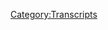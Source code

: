 {{Transcript
    | title         = [[22: March 14, 2017]]
    | caption       = [https://knowledgefight.libsyn.com/knowledge-fight-march-14-2017 Listen to this episode on Libsyn]
    | episodeNumber = [[22: March 14, 2017|22]]
    | length        = 02:23:27
}}

{{MessageBox
    | header     = Warning: Bot Generated Content
    | text       = This transcript was automatically generated by transcription software and likely contains many mistakes and misattributions. Please check the audio for definitive quotes, attribution, and context.
    | image      = N3yvass4myg91.webp
    | imagewidth = 50px
    | id         = warning
}}

{{TranscriptBlock
    | name      = Alex Jones
    | timestamp = 00:00
    | text      = Andy in Kansas, you're on the air. Thanks for holding. So Alex, I'm a first time caller. I'm a huge fan. I love your work.
}}

{{TranscriptBlock
    | name      = Dan
    | timestamp = 00:07
    | text      = Hey, everybody. Welcome back to knowledge fight. I'm Dan. I'm Jordan. Welcome back to another episode of this show. What's that? A third episode this week? Are you kidding me?
}}

{{TranscriptBlock
    | name      = Jordan
    | timestamp = 00:15
    | text      = That is we're getting out of control.
}}

{{TranscriptBlock
    | name      = Dan
    | timestamp = 00:17
    | text      = We didn't promise you shit, but we're delivering some.
}}

{{TranscriptBlock
    | name      = Jordan
    | timestamp = 00:20
    | text      = Somehow you're defensive. Even whenever you're doing great.
}}

{{TranscriptBlock
    | name      = Dan
    | timestamp = 00:23
    | text      = It's celebratory defensive. Alex Jones is rubbing off on me.
}}

{{TranscriptBlock
    | name      = Jordan
    | timestamp = 00:27
    | text      = I like it. I like it.
}}

{{TranscriptBlock
    | name      = Dan
    | timestamp = 00:28
    | text      = So anyway, this is a podcast where me and my friend Jordan here, sit down and drink some wine and discuss Alex Jones and Infowars in general,
}}

{{TranscriptBlock
    | name      = Jordan
    | timestamp = 00:36
    | text      = is there a twist? Hook the hook up with a reason to listen beyond you just explaining
}}

{{TranscriptBlock
    | name      = Dan
    | timestamp = 00:41
    | text      = the Blues Traveler style hook is that I watch a lot of Alex Jones and listen to him every day. If you don't listen to it at all. I do not. So I like to gather clay there that
}}

{{TranscriptBlock
    | name      = Jordan
    | timestamp = 00:51
    | text      = nor Blues Traveler. Back.
}}

{{TranscriptBlock
    | name      = Dan
    | timestamp = 00:56
    | text      = Listen, I like to sit down and I gather clips like they're Pokeyman. Right? I bring them back here and I show you what I've got. I got myself a Bulbasaur clip. I got myself a char zard clip. And I'm out of Pokeyman All right. I don't know anymore. But yeah, so today we're going to be going over the march 14 episode. That is Tuesday. If you're nasty. And you know, we're gonna get to get into what goes on on the show. Get into some of the lies some of the fun. And you know, just mix it up.
}}

{{TranscriptBlock
    | name      = Jordan
    | timestamp = 01:27
    | text      = Yeah, that's pretty much the plan. Yeah, I mean, I'm pretty sure that's mostly the only plan that we've ever had. Yeah. And you know what? It's worked out so far. So far. I
}}

{{TranscriptBlock
    | name      = Dan
    | timestamp = 01:34
    | text      = think we'll see. Although we haven't been taken out. No, no, but there's talk there's talk on the the white papers, there's always talk to get rid of us. So the main theme of today's show. Yeah, you might think Can
}}

{{TranscriptBlock
    | name      = Jordan
    | timestamp = 01:47
    | text      = we just stop and acknowledge that was probably our best opening yet. It was
}}

{{TranscriptBlock
    | name      = Dan
    | timestamp = 01:51
    | text      = the smoothest. But I also felt lost. The whole time it was kind of going smoothly to like, what do we feel right? Yeah, yeah. So of course we have to comment on it.
}}

{{TranscriptBlock
    | name      = Jordan
    | timestamp = 02:05
    | text      = There we go. No, there we go. We got it. We nailed it.
}}

{{TranscriptBlock
    | name      = Dan
    | timestamp = 02:09
    | text      = So you might expect Jordan, but today's show would be Alex Jones screaming his ass off about the tape that was posted on Breitbart the night before
}}

{{TranscriptBlock
    | name      = Jordan
    | timestamp = 02:21
    | text      = regarding Paul Ryan zinging, saying that he would never support Trump, that he hates Trump. I
}}

{{TranscriptBlock
    | name      = Dan
    | timestamp = 02:27
    | text      = will never support this monster. Right. That sort of shit. Yeah, that's what you'd think. I would expect it because that is in his MO. It's exactly what he would normally want to talk about. He's basically doing like, like, air support for Trump is what he does all the time. Right. So you would think fucking Paul Ryan's coming over here already. Alex has indicated he doesn't like Paul Ryan's plan. Oh, yeah. No. Alex is distracted by other things. No, namely that he was mentioned on Saturday Night Live so the budget
}}

{{TranscriptBlock
    | name      = Jordan
    | timestamp = 03:01
    | text      = we're getting star fucker Alex today. Big time. That's what we're getting.
}}

{{TranscriptBlock
    | name      = Dan
    | timestamp = 03:05
    | text      = Majority of this episode is gonna be pissed off at Alec Baldwin. It's Saturday Night Live in general. That's it? Yep.
}}

{{TranscriptBlock
    | name      = Jordan
    | timestamp = 03:11
    | text      = Okay, are we go Are we gonna go like year by year cast by cast?
}}

{{TranscriptBlock
    | name      = Dan
    | timestamp = 03:16
    | text      = Like, you know Piscopo was a patriot
}}

{{TranscriptBlock
    | name      = Jordan
    | timestamp = 03:21
    | text      = Piscopo is Yeah,
}}

{{TranscriptBlock
    | name      = Dan
    | timestamp = 03:23
    | text      = Rob Schneider. He was good for a few years but then he went globalist I would love like Sanders earlier work. I would love it if that's what he did. But instead, he gets into this this is this is great. This is pretty close to the beginning of the show. This is a couple minutes in He starts by rambling about nothing and then gets into this
}}

{{TranscriptBlock
    | name      = Alex Jones
    | timestamp = 03:43
    | text      = okay. Meanwhile, you have the real hate being spewed by so called entertainment shows like SNL and homeland.
}}

{{TranscriptBlock
    | name      = Dan
    | timestamp = 03:51
    | text      = He was saying before this that like people say that he is a hate mob
}}

{{TranscriptBlock
    | name      = Jordan
    | timestamp = 03:55
    | text      = we had already and we in our city also already covered the fact that he was lampooned or represented on homeland Yes. And got very pissed off because people believed it was him
}}

{{TranscriptBlock
    | name      = Dan
    | timestamp = 04:06
    | text      = and apparently he just saw the newest episode and it's it's not good. The character has taken a turn for the dark
}}

{{TranscriptBlock
    | name      = Jordan
    | timestamp = 04:14
    | text      = Oh, he's not the hero of the whole show. He's not Oh boy. He's
}}

{{TranscriptBlock
    | name      = Dan
    | timestamp = 04:16
    | text      = not Alex is not going to like that. I haven't watched the new X Files characters but I bet it's debatable whether the character based on him and that is the good guy also. I'm not sure I gotta go back and watch it. But anyway,
}}

{{TranscriptBlock
    | name      = Alex Jones
    | timestamp = 04:29
    | text      = NBC and CBS respectively, where they have the person playing the president Alec Baldwin, a top tier actor. Sir posing as the president stealing his identity
}}

{{TranscriptBlock
    | name      = Dan
    | timestamp = 04:43
    | text      = remember that?
}}

{{TranscriptBlock
    | name      = Jordan
    | timestamp = 04:45
    | text      = It's not an impression he's stealing his identity has his social. He's got his he's got his life force. Yeah, gotcha.
}}

{{TranscriptBlock
    | name      = Dan
    | timestamp = 04:53
    | text      = So just keep in mind that he's seems to be thinking about identities being stolen and not you know, You're not being accurate. Yes.
}}

{{TranscriptBlock
    | name      = Alex Jones
    | timestamp = 05:02
    | text      = And then saying Alex Jones told me black people aren't human. No context, no reality. No nothing. Just pure cut to the black people looking angry. No, no, I get it. You're racist
}}

{{TranscriptBlock
    | name      = Dan
    | timestamp = 05:13
    | text      = in the skin. If you didn't see it, I did not. It's a take on Independence Day and there's aliens that have come down. And Trump. You know, Alec Baldwin playing Trump gives the speech to a bunch of a bunch of soldiers who are getting ready to do battle with these aliens. Yes. And he's like, aliens walk among us. They've been here for years. I heard this on Infowars. Alex Jones is a great radio broadcaster. And, you know, Kenan is like what aliens live here in the gap. There's one right over there. He points at Leslie Jones. Okay, I'm not an alien. And he's like, there's another one right next to her. And it's Sasheer Zamata. And so the joke is that it's everybody but white people. Yeah, basically. Yeah. And I mean, come on. It's a joke. It's a joke. And as we've documented Alex has a dubious grasp on race. Yeah. So the idea that they're mocking that doesn't mean that people the point that they're making isn't that Alex thinks the black people are aliens. I think exaggerating it for comedic effect.
}}

{{TranscriptBlock
    | name      = Jordan
    | timestamp = 06:17
    | text      = Are they though? A little? How much are they? How much could they possibly be exaggerating based on what they're underdoing? Yeah, exactly. It's it's a lame, it's a lame thing if you know exactly how awful Alex Jones is.
}}

{{TranscriptBlock
    | name      = Dan
    | timestamp = 06:32
    | text      = It kind of is.
}}

{{TranscriptBlock
    | name      = Jordan
    | timestamp = 06:32
    | text      = Yeah, I mean, it's it but it's a it's a joke. It's got it's got the whole punch. It's everything. It's a
}}

{{TranscriptBlock
    | name      = Dan
    | timestamp = 06:38
    | text      = race and racism doesn't exist. One time I was pulled over by a Nazis that I was cool to go because I was blown live from New York. Not as good a cold open?
}}

{{TranscriptBlock
    | name      = Jordan
    | timestamp = 06:49
    | text      = No.
}}

{{TranscriptBlock
    | name      = Alex Jones
    | timestamp = 06:51
    | text      = It was it. Oh, let's just entertainment. Just like when co bear attacked me two weeks ago. You are faroush shows, don't you? Yes. Well, the two of you are renting this house together. But his name. Your roommates name is on the lease. I see you get out right now. I'm throwing him out. I'm gonna start eviction. Hey, listen, you know, blah, blah, blah. So what he's doing,
}}

{{TranscriptBlock
    | name      = Jordan
    | timestamp = 07:14
    | text      = I have no idea what's going on.
}}

{{TranscriptBlock
    | name      = Dan
    | timestamp = 07:15
    | text      = Right? How could you. He just skipped into this storyline that he's mentioned before in the past, but I have no evidence of this. I don't know if this is true. He claims that one of his reporters or someone who works for him got evicted. Because the landlord thought that Alex Jones was a bigot. And they worked for Alex Jones. Which if that did happen, that's a lawsuit.
}}

{{TranscriptBlock
    | name      = Jordan
    | timestamp = 07:37
    | text      = Yeah, that's some dick move right there.
}}

{{TranscriptBlock
    | name      = Dan
    | timestamp = 07:38
    | text      = No, but that's illegal.
}}

{{TranscriptBlock
    | name      = Jordan
    | timestamp = 07:40
    | text      = Is it illegal? Yes,
}}

{{TranscriptBlock
    | name      = Dan
    | timestamp = 07:40
    | text      = absolutely. That's housing discrimination. Oh, that's good. Yeah,
}}

{{TranscriptBlock
    | name      = Jordan
    | timestamp = 07:44
    | text      = that's a really good law. I'm sure they're gonna get rid of it here shortly. That's an
}}

{{TranscriptBlock
    | name      = Dan
    | timestamp = 07:47
    | text      = open and shut case. Yeah, if that happened, which is why I know it didn't. did not happen. So anyway. Yeah. But it makes no sense. The transition.
}}

{{TranscriptBlock
    | name      = Jordan
    | timestamp = 07:55
    | text      = Okay, so it was, but it was following SNL or Colbert.
}}

{{TranscriptBlock
    | name      = Dan
    | timestamp = 07:59
    | text      = Well, he's like, SNL made fun of me. Just like Colbert made fun of me. And then and because
}}

{{TranscriptBlock
    | name      = Jordan
    | timestamp = 08:04
    | text      = of their yes, that his employee got evicted. Yeah.
}}

{{TranscriptBlock
    | name      = Dan
    | timestamp = 08:09
    | text      = If you're, if you're trying to diagram the sentence, that's what he's saying. Okay, just listening to it straight through. I'm glad you asked. Because it makes no sense. It makes no sense.
}}

{{TranscriptBlock
    | name      = Alex Jones
    | timestamp = 08:18
    | text      = And these are what these folks are what I call classical liberals. Nice folks, not right wing in any respect. And know you and your little puppy your little dachshund get out of here and moved in with his girlfriend. Oh, but it's just entertainment. I saw he hates gay people on cold air and I'm gay. Get out of here. I'm a lesbian. You are for Alex Jones. Get out of here. Are you gonna pull that one? Because Colbert took a clip of me saying they say I'm anti gay. I'm not anti gay. But regardless, you're thrown out of your house. These are fascist folks. And then they sit there and they lie with their fake news. Whether they have all their actors posing as reporters like Kobe air, or posing as the president like Baldwin.
}}

{{TranscriptBlock
    | name      = Jordan
    | timestamp = 09:07
    | text      = He doesn't understand this. Alec Baldwin. He doesn't understand what's going on here at
}}

{{TranscriptBlock
    | name      = Dan
    | timestamp = 09:11
    | text      = all. As an actor doing an impression that's a parody. Yeah, it's been acting Stephen Colbert has never pretended to be a reporter. No, he was doing a character on a comedy show that involved the news. And now he's a late night talk show host. So that's it. He's not a reporter. So
}}

{{TranscriptBlock
    | name      = Jordan
    | timestamp = 09:27
    | text      = why he's doing comedy? Yeah. Does Allah does Alex really not understand that? He doesn't. He really doesn't get
}}

{{TranscriptBlock
    | name      = Dan
    | timestamp = 09:36
    | text      = that I don't think he does because of a clip. We're gonna play later, where he gets into the idea of fiction and reality that's really illuminating. Some of the theories we've been building,
}}

{{TranscriptBlock
    | name      = Jordan
    | timestamp = 09:47
    | text      = and then a black hole opens up and he disappears into it.
}}

{{TranscriptBlock
    | name      = Dan
    | timestamp = 09:50
    | text      = There's a lot of projects doesn't understand. There's so much projection in this episode. It's okay. It gets really weird, real weird.
}}

{{TranscriptBlock
    | name      = Alex Jones
    | timestamp = 09:58
    | text      = Then I say you I'd like to have for charity a million dollars whoever loses to the charity of their choice to bare knuckles box. Baldwin's down for beaten up little guys and camera people in no act and tough and stuff. Give me a break. But I realize he's older than me so I would take on him and O'Reilly there's a Riley's also slandered, defame me, I'll take both. I'm serious. Both of you on in the ring, and I will beat both your assets. Guarantee, guaranteed Karen T. I want to do it. And after I kick both your asses in the ring, it's gonna it's just gonna show all these pansies and all these wimps that run their mouths how the real world works. Okay. It's like politically we are laughing the floor with you. Molly probably breaking my hands. And so today, did they tell you why I'm angry at him? No. Bill O'Reilly said tonight we'll look at sexual predators online, and then cut to a clip of me yelling and screaming. Strangely enough about corrupt policing. That's the greatest form of defamation you can engage in sexual predator, no criminal, just goes on and on. But he just says it. So it's okay. See, and becomes reality for the delusional edge. The delusional is to just believe mainstream television.
}}

{{TranscriptBlock
    | name      = Dan
    | timestamp = 11:16
    | text      = So that's a delusion. It
}}

{{TranscriptBlock
    | name      = Jordan
    | timestamp = 11:17
    | text      = was a really great video game in the 80s. It was Yeah. Arcade days. Yeah. Oh, yeah.
}}

{{TranscriptBlock
    | name      = Dan
    | timestamp = 11:22
    | text      = I don't know what that O'Reilly clip was. But I'm willing to believe that they edited it that way. I'm willing to believe Alex's version of it, which is shady.
}}

{{TranscriptBlock
    | name      = Jordan
    | timestamp = 11:32
    | text      = Ah, I mean, well, you know what, let's not let's not engage you with whether or not this is real. But again, this comes down. I want more to engage with the fact that he said that's the greatest form of defamation you can do to smash cut to Alex to so so implying that somebody is a pedophile? Yep. Is the greatest form of defamation you can do to somebody? Yep. Does. Okay. All right. Does Alex Jones know what he says ever at any point in time? He can't have a does he have a no memory situation where every word is the first word he's ever spoken?
}}

{{TranscriptBlock
    | name      = Dan
    | timestamp = 12:20
    | text      = I think it must be that sort of thing. He's like a like really fast acting guy from momento where it's just all gone immediately. Either that or he knows that he speaks vaguely enough that when he says the globalists kill and rape children, it's not really a specific defamation on any he's typically named people. Yes, he said Chuckie, Chuckie Schumer is a vampire. Yeah, no, no, I mean, the beads in Alex Jones is code that means you kill and drink the blood of children.
}}

{{TranscriptBlock
    | name      = Jordan
    | timestamp = 12:48
    | text      = Yeah. So yeah, so he's specifically called other people pedophile, he is committed to the worst. Defamation you can commit. The moment it happens to him. happens to him. He is I'm gonna Bare Knuckle box you for Chuck, show you how the real world works. Right? Violence solves
}}

{{TranscriptBlock
    | name      = Dan
    | timestamp = 13:09
    | text      = every problem
}}

{{TranscriptBlock
    | name      = Jordan
    | timestamp = 13:10
    | text      = he made. And he even described it as I'm going to pound you into the ground like for charity. I'm going to murder you.
}}

{{TranscriptBlock
    | name      = Dan
    | timestamp = 13:19
    | text      = He's the he's the YUI bowl of political talk this he's just wants to fight his critic. What
}}

{{TranscriptBlock
    | name      = Jordan
    | timestamp = 13:25
    | text      = is he doing? He wants to fight it physically.
}}

{{TranscriptBlock
    | name      = Dan
    | timestamp = 13:30
    | text      = It's so childish. sanities a 12 year old I disagree with you philosophically. So let's fight you my philosophy is right.
}}

{{TranscriptBlock
    | name      = Jordan
    | timestamp = 13:40
    | text      = Ah, you know what I wish that was further away from how the real world?
}}

{{TranscriptBlock
    | name      = Dan
    | timestamp = 13:44
    | text      = Yeah, I suppose so. But again, you know, it's might makes right and, you know, hypocrisy doesn't matter. These are the tenants of the world of Alex Jones. And, I mean, we just got to get used to it. If we're going to dwell on it. That's the world we're gonna live in. Now we get to a nice clip where he has a new lie narrative that I think is pretty interesting. That we'll get into right here.
}}

{{TranscriptBlock
    | name      = Alex Jones
    | timestamp = 14:06
    | text      = And out of the gates 50% off on the Trump pence, President 2020 shirt that says keeping America great. And on the back, America first and 1776 infowars.com and this is all about free speech, meeting like minded people and promoting the truth and standing up against the bullies to tell folks that they can't wear their colors proud to red, white and blue shirt, which again, the Ninth Circuit has ruled as illegal in California schools. Come on. And I even have articles right here today again, where if you if teams have red, white and blue colors, they're told that they can't have the basketball game because it hurts the Muslims feelings. I'm not kidding.
}}

{{TranscriptBlock
    | name      = Dan
    | timestamp = 14:43
    | text      = He's not kidding. But he's lying. So he has the Ninth Circuit lie that we we've talked about a bunch I lead nauseam. I laughed at him just to illustrate how often he brings that up. Yeah. And then he has this new one about Iowa basketball team where people were told not to wear red, white and blue, because it offends immigrants or Muslims. Is that true? Alex must have just seen a tweet, because I read up on this story.
}}

{{TranscriptBlock
    | name      = Jordan
    | timestamp = 15:14
    | text      = Okay, and he, but there is something to read
}}

{{TranscriptBlock
    | name      = Dan
    | timestamp = 15:17
    | text      = the tweet and the story that's being told in right wing media and right wing blogs is that Iowa high school students were forced to apologize for wearing red, white and blue at a sports game because immigrant students on the opposing team were offended. That's the story on right wing blogs.
}}

{{TranscriptBlock
    | name      = Jordan
    | timestamp = 15:32
    | text      = Is there any other part of that story? That maybe they've left? Oh, man, there's
}}

{{TranscriptBlock
    | name      = Dan
    | timestamp = 15:37
    | text      = a lot more. Oh, there's
}}

{{TranscriptBlock
    | name      = Jordan
    | timestamp = 15:38
    | text      = more. Yeah. So it seems like that's more than enough for a story. Let's print the headline and just not fill it in. Don't
}}

{{TranscriptBlock
    | name      = Dan
    | timestamp = 15:45
    | text      = give it a lead. Yeah. So the truth is that these students did apologize for wearing red, white and blue. Okay, but they were never asked to they weren't forced to at all. Okay, they also shouldn't have apologized for wearing red, white and blue because that wasn't the issue. The reason that the opposing team was pissed off was because they were screaming racial slurs at them.
}}

{{TranscriptBlock
    | name      = Jordan
    | timestamp = 16:09
    | text      = That is a much better reason to be pissed off then wearing red white and blue they
}}

{{TranscriptBlock
    | name      = Dan
    | timestamp = 16:15
    | text      = were yelling deport them no and stuff like that. There was a guy who was there and he was quoted as saying he had a Facebook post about it said also just remember we were offended but did not ask for an apology. Valley willingly apologized to us we did not make them apologize. And then someone commented, please state exactly what offended you the post say it was wearing a patriotic uniforms if it was more than that than enlighten us. And his response. I don't care what they were wearing. Some of them were screaming racial slurs, which is what got me that maybe that's the story.
}}

{{TranscriptBlock
    | name      = Jordan
    | timestamp = 16:53
    | text      = That's what got me Yeah, you know, all the way up until then. I was fine. Of course.
}}

{{TranscriptBlock
    | name      = Dan
    | timestamp = 16:59
    | text      = There's about what someone's wearing. It's not being a bully.
}}

{{TranscriptBlock
    | name      = Jordan
    | timestamp = 17:01
    | text      = So they apologize for wearing red white and blue though right? Because the sarcastic fucking apology
}}

{{TranscriptBlock
    | name      = Dan
    | timestamp = 17:07
    | text      = or just not taking responsibility but knowing you have to apologize. But to be
}}

{{TranscriptBlock
    | name      = Jordan
    | timestamp = 17:12
    | text      = fair, it seems like that's such a because they don't hold Okay. All right here
}}

{{TranscriptBlock
    | name      = Dan
    | timestamp = 17:16
    | text      = I'll be fair about it. All right. The Apology came from like the student council. It didn't come from the kids who were doing the screaming the racial slur Okay, so I think that if I
}}

{{TranscriptBlock
    | name      = Jordan
    | timestamp = 17:25
    | text      = was really hoping that my knowledge of kids who screamed racial slurs hadn't just suddenly disappeared Yeah, to be replaced by
}}

{{TranscriptBlock
    | name      = Dan
    | timestamp = 17:31
    | text      = people suddenly learning not to yells you wake up hungover and you're like, oh, shit, yes.
}}

{{TranscriptBlock
    | name      = Jordan
    | timestamp = 17:36
    | text      = Oh, man. teens know how to apologize for racial ship now. Jesus Christ. What world is this? Yeah, so
}}

{{TranscriptBlock
    | name      = Dan
    | timestamp = 17:42
    | text      = they there was a student council so it's possible that they were just apologizing and trying to save face without getting into the muck without actually apologizing. Also, a September 2016 Des Moines Register article describe the racial tensions in this particular school district in Iowa, a culture of quote deep racial disparity exists in the Valley High School creating an inequitable toxic environment for students of color. According to a report from the Iowa State University researchers, the audit found that students of color at the West Des Moines High School are more likely to be labeled as special needs and at risk than their white peers. Students of Color are also more likely to face discipline or suspension and less likely to be tapped for gifted programs. And this is a quote from the researchers, the traditions, curriculum and common teaching methods within the school. Assume students upper class whiteness is the norm or archetype, which can marginalize and demoralize students of color, whether intended or not. Now that's interesting and about Hold on. That's about a lot of education as a whole. You can accept that. Yep. Now here's where it gets nowhere specific. Yep. The report comes more than a year after violent confrontations between students prompted a series of community discussions on race relations at the school. There were like basically race fights. Yeah, at this Iowa School. Yep. And so maybe that's the kind of climate that we're living in and has nothing to do with the fact that they're wearing red, white and blue. There's a big racism ism problem at Valley High School in Iowa. And of course, it's not commonly reported because why would it be it's a high school in the middle of America? Yeah, it's just one example of many
}}

{{TranscriptBlock
    | name      = Jordan
    | timestamp = 19:15
    | text      = how Oh, mate, but they just ran with it as being about wearing red, red, white and blue. Yep. And that was a rant with Yeah, because you know, no context whatsoever
}}

{{TranscriptBlock
    | name      = Dan
    | timestamp = 19:26
    | text      = and what he does in the end is blamed the victims again he takes the side because he can't fucking spin a yarn that's against his narrative. He can't dig for the facts you can't look into it and he's he's lying by omission am just lying it's fucking sad. What
}}

{{TranscriptBlock
    | name      = Jordan
    | timestamp = 19:44
    | text      = are the what are the it's so this is reported only on right wing news period.
}}

{{TranscriptBlock
    | name      = Dan
    | timestamp = 19:50
    | text      = What do you mean no, like local news talked about the
}}

{{TranscriptBlock
    | name      = Jordan
    | timestamp = 19:54
    | text      = and then right wing so right wing blogs picked it up? Yeah. Are they reporting anything or is it just full On. I heard about this and then I'm very mad and yatta yatta that whole thing.
}}

{{TranscriptBlock
    | name      = Dan
    | timestamp = 20:05
    | text      = I mean, the tweets are basically along the lines of students forced to apologize for wearing red, white and blue blah, blah, blah. It's exactly the same as the Ninth Circuit.
}}

{{TranscriptBlock
    | name      = Jordan
    | timestamp = 20:13
    | text      = Yeah, you know what, fuck them. Fuck them. This is pure distraction. Yeah, this is nothing. Yeah, we move on. We move on. But I got I just I wave him from but I just
}}

{{TranscriptBlock
    | name      = Dan
    | timestamp = 20:23
    | text      = like these specific examples because it comes down to like, what we can pin to the wall? Yes, there's a lot of stuff that we can't really pin to the wall. Like, I can't prove that Alex doesn't have sources. I have good circumstantial evidence that he doesn't, but I can't prove it. That's how I can prove that he didn't read this article based on the facts of the article. Yeah, so this is an instance where it's like, Fuck you, dude. You're not telling the story. You're lying. You're a propagandist. And on our last episode, he was fucking call and other people erase pimp. I would say if anybody is doing that sort of behavior, it's you in that exact moment.
}}

{{TranscriptBlock
    | name      = Jordan
    | timestamp = 20:59
    | text      = I think you just committed race papery greatest act of defamation. Yeah, you can possibly commit so anyway, and do you know who's willing to fight you? For charity? By August Baldwin only fights for profit. We all know the Hannity Hannity entity fights for sexual favors.
}}

{{TranscriptBlock
    | name      = Dan
    | timestamp = 21:20
    | text      = Oh, also, let's tie this into the big picture of representative Stephen King who is from Iowa who is a out and out white nationalist.
}}

{{TranscriptBlock
    | name      = Jordan
    | timestamp = 21:28
    | text      = Yeah. And he's not even bothering anymore. No, but so he's that he?
}}

{{TranscriptBlock
    | name      = Dan
    | timestamp = 21:32
    | text      = I really I was about to blow up like there's there's there's fucked up stuff going
}}

{{TranscriptBlock
    | name      = Jordan
    | timestamp = 21:36
    | text      = on. They did that whole states garbage.
}}

{{TranscriptBlock
    | name      = Dan
    | timestamp = 21:39
    | text      = Nice times in Iowa City. So
}}

{{TranscriptBlock
    | name      = Jordan
    | timestamp = 21:41
    | text      = I don't even know where Montana is. Let's just call that one. Let's just call that one Canada like Little Canada. Yeah. No,
}}

{{TranscriptBlock
    | name      = Dan
    | timestamp = 21:52
    | text      = king, king. Yeah.
}}

{{TranscriptBlock
    | name      = Jordan
    | timestamp = 21:55
    | text      = said some white nationalist shit.
}}

{{TranscriptBlock
    | name      = Dan
    | timestamp = 21:57
    | text      = We can't fix our culture with other people's babies. Essentially, Paul Ryan
}}

{{TranscriptBlock
    | name      = Jordan
    | timestamp = 22:02
    | text      = said, I think he needs to clarify his comments. And then he did and then he clarified his comments. I read exactly what I said when I meant exactly what he said. Paul Ryan, when asked for comment regarding that said, I think he needs to clarify statements. If I
}}

{{TranscriptBlock
    | name      = Dan
    | timestamp = 22:18
    | text      = were in the second time, my response would be like, Okay, I gotta punt on this.
}}

{{TranscriptBlock
    | name      = Jordan
    | timestamp = 22:25
    | text      = This supports the supports the reality the GOP is now only for dumb people right people who deny reality and out and out racists Yep, that's it. Yeah,
}}

{{TranscriptBlock
    | name      = Dan
    | timestamp = 22:36
    | text      = absolutely. No one else who's part of that looks was never seen white racism in his life. Well,
}}

{{TranscriptBlock
    | name      = Jordan
    | timestamp = 22:41
    | text      = I mean, except for Nazis, right. So this clip is Nazis are only a positive thing right
}}

{{TranscriptBlock
    | name      = Dan
    | timestamp = 22:47
    | text      = there about prosperity. Anyway, this clip is not done. He goes from talking about this basketball team and lying about them to somehow weave it into Turkey. But when he brings up Turkey, what he doesn't do is bring up that his boy Mike Flynn was working for them.
}}

{{TranscriptBlock
    | name      = Jordan
    | timestamp = 23:01
    | text      = Are you sure it wasn't that you're no longer allowed to wear red, white and blue on Thanksgiving? Yeah, that might be I think that's probably where he's gonna go with this.
}}

{{TranscriptBlock
    | name      = Alex Jones
    | timestamp = 23:10
    | text      = That's a good theory. Well, then you don't feel like it'd be part of the country. If the red white and blue upset you? I mean, why are we submitting to them? Ergun has now declared the dictator of Turkey that He is the supreme ruler of Europe, basically. That's
}}

{{TranscriptBlock
    | name      = Dan
    | timestamp = 23:26
    | text      = it. Wow. And has General Flynn in his employ. Wow, Sukkot
}}

{{TranscriptBlock
    | name      = Jordan
    | timestamp = 23:30
    | text      = and his name is Erwan Yeah,
}}

{{TranscriptBlock
    | name      = Dan
    | timestamp = 23:32
    | text      = I heard again. Hey, Hurtgen. He's from occupied Texas. Give them a break.
}}

{{TranscriptBlock
    | name      = Jordan
    | timestamp = 23:36
    | text      = I just learn how to say that God they have named fine. George. Jorge Ramos. Don't say that. Learn how to say the fucking name. Yep.
}}

{{TranscriptBlock
    | name      = Alex Jones
    | timestamp = 23:49
    | text      = There it is W H O TV. NBC Valley students say USA theme student section not aimed at North refugee athletes as the name of the team's North refugee athletes.
}}

{{TranscriptBlock
    | name      = Dan
    | timestamp = 24:03
    | text      = So that's him reading the headline of the story. He put the team name as North refugee athletes. That is not the name of the team
}}

{{TranscriptBlock
    | name      = Jordan
    | timestamp = 24:11
    | text      = athletes. That's the NRA. Yep, so they're bigger than North refugee athlete. So does that to you? Does that make you see a vision of a basketball jersey with just somebody escaping Syria on it as their mascot?
}}

{{TranscriptBlock
    | name      = Dan
    | timestamp = 24:32
    | text      = Ah, yeah, basically, yeah. The team is the Tigers. I looked it up. So he doesn't understand the story because he doesn't even understand the headline as he's reading it.
}}

{{TranscriptBlock
    | name      = Jordan
    | timestamp = 24:45
    | text      = So on the one hand, we have the team, the North refugee
}}

{{TranscriptBlock
    | name      = Dan
    | timestamp = 24:50
    | text      = athletes, which is one of the most common names.
}}

{{TranscriptBlock
    | name      = Jordan
    | timestamp = 24:53
    | text      = We have the Tigers. Now, did they vote for that at an assembly were those two ever option one against it might
}}

{{TranscriptBlock
    | name      = Dan
    | timestamp = 25:01
    | text      = it might have been, you know what we want to be unique? Fair enough. Okay, so I was kind of worried. I want to I want to bring this up a tiny bit because we're gonna get a little bit into this. Today you tweeted at Paul Joseph Watson. You tweeted at prison planet, or Oh, yeah, you quoted one of his tweets and sent me into a panic the entire day. But then I found this clip, okay. And it made me feel like we might be okay. Because in it, Alex Jones describes how he likes to take a joke.
}}

{{TranscriptBlock
    | name      = Jordan
    | timestamp = 25:36
    | text      = Oh, good. Unfortunate that that puts us you know, already we're off the hook. We're in the clear. We know that he likes to take a joke.
}}

{{TranscriptBlock
    | name      = Dan
    | timestamp = 25:43
    | text      = Unfortunately, by the end of this clip, I'm starting to wonder if he actually likes to take a joke. Do you think he even knows what a joke is? It's vague. At this point. It's unclear. But we'll let him descend from Hey, oh, cool. Take a joke to screaming. Okay,
}}

{{TranscriptBlock
    | name      = Alex Jones
    | timestamp = 25:59
    | text      = I saw another mashup piece. I sent it to Nico. I forget exactly what publication wasn't. I looked it up. And I become one of the top, I guess comedians in the country. Literally, they're even saying that newspapers, tongue in cheek.
}}

{{TranscriptBlock
    | name      = Jordan
    | timestamp = 26:15
    | text      = Okay, good. Otherwise, it's a bad newspaper, that's
}}

{{TranscriptBlock
    | name      = Alex Jones
    | timestamp = 26:20
    | text      = AV Club. With daily mashups of things I've shed in 20 years on video into these comedy pieces, they're not and they think it's destroying me or hurting me, but we have the metrics. It's sending us giant hordes of young people.
}}

{{TranscriptBlock
    | name      = Dan
    | timestamp = 26:36
    | text      = Before we get into like, how he takes a joke and stuff. I want to be clear that I kind of agree with him on this. And this is one of my big principles is taking him out of context. Like that is incredibly dangerous. Yeah, it really only feeds into his game. Oh, yeah. What we're doing is still laughing at him. And
}}

{{TranscriptBlock
    | name      = Jordan
    | timestamp = 26:54
    | text      = far more tedious,
}}

{{TranscriptBlock
    | name      = Dan
    | timestamp = 26:56
    | text      = very tedious, so much worse. Oh, tedious. But at the same time, imagine
}}

{{TranscriptBlock
    | name      = Jordan
    | timestamp = 27:00
    | text      = this podcast, but if it were one and a half minutes long, yeah. And there were just instead of us commenting on it, there's just like techno music, and then scenes from movies? Uh huh. That sounds super entertaining.
}}

{{TranscriptBlock
    | name      = Dan
    | timestamp = 27:13
    | text      = But that would be too tedious for me, because I'd have to edit that.
}}

{{TranscriptBlock
    | name      = Jordan
    | timestamp = 27:15
    | text      = Yeah, that's true. But you could never handle that. But I think that
}}

{{TranscriptBlock
    | name      = Dan
    | timestamp = 27:19
    | text      = I really do agree with him that people doing these jokey videos are sort of playing into his hands. I think they're sending people to him. Well, these people are going to check him out. You know, they want to know more about who is this fucking wing nut? And I don't know, I don't think that they're going to convert tons of people or anything like that. No, but it does get into your head that he's funny, and all this stuff. And I do think that that's a dangerous thing. I'm not saying that they're doing something bad. I'm just saying there are negative side effects of treating him like a joke. And that will be one of my main theses for the entirety of this podcast. Yeah,
}}

{{TranscriptBlock
    | name      = Jordan
    | timestamp = 27:51
    | text      = he is. He is a joke. But he is a he's like the he's like The Killing Joke. He's the Joker. That's what he all he's just so bad. He's like
}}

{{TranscriptBlock
    | name      = Dan
    | timestamp = 28:02
    | text      = a truly bigoted joke that everyone seems to like,
}}

{{TranscriptBlock
    | name      = Jordan
    | timestamp = 28:05
    | text      = yeah, now. Yeah. Oh, now. If they're sending people to him, the worry that I have is that he's becoming more disseminated in the popular consciousness more mainstream. While I was saying that I realized that is exactly what we're hoping happens. Not really. So we can explode. No, because we'll be too late. Yeah, that's
}}

{{TranscriptBlock
    | name      = Dan
    | timestamp = 28:27
    | text      = a good if he becomes like, super mainstream. It'd be like, oh, yeah, you guys are doing another Alex Jones podcast. Yeah,
}}

{{TranscriptBlock
    | name      = Jordan
    | timestamp = 28:33
    | text      = that's true. You know, we need to we need to take
}}

{{TranscriptBlock
    | name      = Dan
    | timestamp = 28:37
    | text      = now. Yeah, yeah. We need to start this podcast two years ago, right.
}}

{{TranscriptBlock
    | name      = Jordan
    | timestamp = 28:41
    | text      = This is like us like Game of Thrones. He should have been in the end game by now. You should already know that Jon Snow is gonna write a fucking dragon. Why are we there? Yeah. Why are we there? Write it.
}}

{{TranscriptBlock
    | name      = Dan
    | timestamp = 28:53
    | text      = Don't Don't spoil Game of Thrones. Let's get to Alex Jones. Being having a great sense of humor about himself. Excellent.
}}

{{TranscriptBlock
    | name      = Alex Jones
    | timestamp = 28:59
    | text      = My son loves it. His school loves it. And it's fun. I like being made fun of you think I'm like some fake conservative from 50 years ago. That's all the stuff Sukwon buffet. How do them make a joke about me or judge males?
}}

{{TranscriptBlock
    | name      = Dan
    | timestamp = 29:14
    | text      = By the way, that mail that reference is going to miss all of your millennials that are coming over from a V club. Okay,
}}

{{TranscriptBlock
    | name      = Jordan
    | timestamp = 29:21
    | text      = what's what is Judge males? no fucking
}}

{{TranscriptBlock
    | name      = Dan
    | timestamp = 29:23
    | text      = idea. I don't know probably some from some goddamn sitcom. Look it up while we are doing
}}

{{TranscriptBlock
    | name      = Jordan
    | timestamp = 29:30
    | text      = just I don't I don't know how to spell it. shemales I don't want to.
}}

{{TranscriptBlock
    | name      = Alex Jones
    | timestamp = 29:36
    | text      = It's got the comments in here. And like most of the comments, when you read them are this is the guy that says whites are superior to black people never said that. This is the guy that says He's superior genetically to Denzel Washington, when he is old and ugly. What are you talking about that mental illness. I've never seen any such thing. It's like this mental illness where they it's like they're fiction writers, and they make stuff up. And they say I produced an album called I don't like blacks. 2018.
}}

{{TranscriptBlock
    | name      = Dan
    | timestamp = 30:14
    | text      = So he actually shows the comment thread on this AV Club video. If you've ever been to the AV Club, they kind of go buck wild. They like they like trollee comment and they like to do strings of jokes. Yeah, so common threads end up becoming someone makes a joke. Someone tags it tag tag tag. That's it on the AV
}}

{{TranscriptBlock
    | name      = Jordan
    | timestamp = 30:31
    | text      = Club. They also kind of have a very communal comment thread where it's kind of the same people always in conversation with Yeah,
}}

{{TranscriptBlock
    | name      = Dan
    | timestamp = 30:38
    | text      = so in this one someone started because the video in question. He does some rapping in it. He like people were started as we've as we've seen, he can drop a verse. Yeah, so people start writing, like Alex Jones raps, and one of them has a rap lyric of him like, I'm Alex Jones, and I'm here to say, blah, blah, blah, blah. And then it says from his album, I don't like black people. It is just a joke. No, it's said he made a silly joke. And it's
}}

{{TranscriptBlock
    | name      = Jordan
    | timestamp = 31:05
    | text      = Twain. It's from the future. Exactly. Nobody's saying that Alex Jones is bringing an album back from the future in order to release it. Now. His
}}

{{TranscriptBlock
    | name      = Dan
    | timestamp = 31:13
    | text      = point is that he can take a joke. He's not one of these stodgy conservatives, but then he literally ends he literally is reading comment sections, if you like.
}}

{{TranscriptBlock
    | name      = Alex Jones
    | timestamp = 31:21
    | text      = I don't they said that I
}}

{{TranscriptBlock
    | name      = Dan
    | timestamp = 31:22
    | text      = made a fucking album. I don't like black people
}}

{{TranscriptBlock
    | name      = Jordan
    | timestamp = 31:25
    | text      = that is so within how many? How many people do we know who have that kind of level of narcissism where they could absolutely read a like they put a Facebook post up? It turns into one of those Facebook posts Yeah, they will absolutely turn to you and read the comments to you. I might we know people who would do that I
}}

{{TranscriptBlock
    | name      = Dan
    | timestamp = 31:49
    | text      = might imagine for your
}}

{{TranscriptBlock
    | name      = Jordan
    | timestamp = 31:50
    | text      = imagine they have a show
}}

{{TranscriptBlock
    | name      = Dan
    | timestamp = 31:56
    | text      = a hypothetical million strong audience. Yeah.
}}

{{TranscriptBlock
    | name      = Jordan
    | timestamp = 31:59
    | text      = Oh my God, that's great. Anyway, looked up Judge males, males from Caddyshack. Okay. Not sure males, which I sounded very anti semitic,
}}

{{TranscriptBlock
    | name      = Dan
    | timestamp = 32:12
    | text      = like a honeymooners reference. Because Alex Jones, he says he's 43. Right. Motherfuckers 50. Plus, do you think so? Anyway,
}}

{{TranscriptBlock
    | name      = Jordan
    | timestamp = 32:22
    | text      = he's lying about his
}}

{{TranscriptBlock
    | name      = Dan
    | timestamp = 32:23
    | text      = IQ. So that's because you've not looked like a 43 year old? Yeah. But he lives his life fucking hard. That's true. That's true.
}}

{{TranscriptBlock
    | name      = Alex Jones
    | timestamp = 32:33
    | text      = It's like pseudo intellectuals. And I feel sorry for these people. Because I was reading these comments this morning.
}}

{{TranscriptBlock
    | name      = Jordan
    | timestamp = 32:43
    | text      = And it was wild, and every single moment changed
}}

{{TranscriptBlock
    | name      = Alex Jones
    | timestamp = 32:46
    | text      = the world. We've got presidents being elected all over the world to fight globalism and have a new Pro empowerment, productivity. Renaissance. We're having huge success. We reach 45 million people a week conservatively. We're creating spin off movements that are reaching even more people. And then they have these weird celebrations I see it to about drudge. Oh, he's number one, but he's a loser. Or Alex is big, but he's a loser. It's like, oh, Alex is mentally ill, or Alex is an outlier. Like Alex is an outcast. And they're projecting everything they think they are. And they're these alone, people in their mothers basements, all the demographic show at the average liberal, like 90%, below the age of 30. Lives in their mom's basement, has no job plays video games all day. And then they just sit there together celebrating how people that are active, aggressive, successful. Genetically, I'm successful. Yikes, slow.
}}

{{TranscriptBlock
    | name      = Jordan
    | timestamp = 33:44
    | text      = When did we drop that
}}

{{TranscriptBlock
    | name      = Dan
    | timestamp = 33:48
    | text      = one in order to pause that just for a second, but also also to just really hammer that point home? Also, this is not what someone who can take a joke does. This is all 30 seconds of insulting the people who made the jokes that he's all live in their parents basement, all these 90% of liberals over under 35 live in their parents basement. I don't know anybody who lives in their parents basement. I know a lot of liberals under 35.
}}

{{TranscriptBlock
    | name      = Jordan
    | timestamp = 34:13
    | text      = Yeah, but 90% of them.
}}

{{TranscriptBlock
    | name      = Dan
    | timestamp = 34:16
    | text      = There are some who don't comics who live in basements. But that's fine. We've all lived in
}}

{{TranscriptBlock
    | name      = Jordan
    | timestamp = 34:21
    | text      = our parents basement from at one point or another. Yeah, sure. I mean, not all of us have
}}

{{TranscriptBlock
    | name      = Dan
    | timestamp = 34:26
    | text      = you go under 35. On a club, you take that down to like under 23. You're talking to different ballpark
}}

{{TranscriptBlock
    | name      = Jordan
    | timestamp = 34:33
    | text      = for the reasons of you know, the very same parents voted to run the economy. So anyway, but 90% 90% That's a bullshit that all the studies show this all the studies show that not one study shows this. He's just mad because somebody made a joke on an AV Club article, and he has to hammer this home and he that he's so much stronger than so much tougher than all of these People he can take a joke because he's so strong and so tough. If you don't think he can take a joke, he will meet you in the ring.
}}

{{TranscriptBlock
    | name      = Dan
    | timestamp = 35:07
    | text      = He's real close to that. He's real close to threatening these commenters. Yeah, you be bold man. It's just
}}

{{TranscriptBlock
    | name      = Jordan
    | timestamp = 35:14
    | text      = like you remember him to say my dad could beat up your dad you remember when
}}

{{TranscriptBlock
    | name      = Dan
    | timestamp = 35:18
    | text      = you Ebola. Whenever he got bad movie reviews, he was like I will box you he would just tried to get people to box him about their bad movie review.
}}

{{TranscriptBlock
    | name      = Jordan
    | timestamp = 35:26
    | text      = I did not know that. He Yeah, he did that. It was great. That is pretty great. Yeah, it's like a fun thing to do, actually. Yeah. Whenever the stakes are so low that it's just a dumb movie. Also,
}}

{{TranscriptBlock
    | name      = Dan
    | timestamp = 35:40
    | text      = I made what? I can't remember any of his fucking stupid movies, but yeah, he made like that bad and evil. No, I don't think that was him. Maybe? I don't know. He made he always made
}}

{{TranscriptBlock
    | name      = Jordan
    | timestamp = 35:51
    | text      = rain he made BloodRayne Sure. Blood Rain.
}}

{{TranscriptBlock
    | name      = Dan
    | timestamp = 35:53
    | text      = You don't like video game? I fight you. Yeah,
}}

{{TranscriptBlock
    | name      = Jordan
    | timestamp = 35:55
    | text      = video game movies.
}}

{{TranscriptBlock
    | name      = Dan
    | timestamp = 35:56
    | text      = Anyway, Alex gets more mad.
}}

{{TranscriptBlock
    | name      = Alex Jones
    | timestamp = 35:58
    | text      = I got a lot of kids. They're successful. My family family line very successful. By every benchmark, I'm very successful. And then they go have little ceremonies and celebrations that I'm not successful.
}}

{{TranscriptBlock
    | name      = Dan
    | timestamp = 36:13
    | text      = I don't disagree that he's successful. But this is so petty. This is so this is really sad. Like the two the two responses, I will fight you and then being like, so defensive about being successful. It's insane.
}}

{{TranscriptBlock
    | name      = Jordan
    | timestamp = 36:26
    | text      = If we if we got a bad review, I swear to God, let's just talk for two hours about that person.
}}

{{TranscriptBlock
    | name      = Dan
    | timestamp = 36:33
    | text      = We got a four star review on iTunes. It almost made me freak out. You ruined our five stars.
}}

{{TranscriptBlock
    | name      = Jordan
    | timestamp = 36:38
    | text      = Oh, are you kidding me? Four stars. How dare you? Yeah, are you kidding me? I will you know what, you're probably one of the 90% of conservatives who are 85 years old and living above their parents graves, and just talking shit and playing video games all day like delusion noids
}}

{{TranscriptBlock
    | name      = Dan
    | timestamp = 36:58
    | text      = we are both genetically successfully genetically successful I have a day job. I'm reasonably successful in a job that I am not qualified for. All right, that
}}

{{TranscriptBlock
    | name      = Alex Jones
    | timestamp = 37:11
    | text      = because they need to live in a delusional world where they create a straw man of who I am and then they declare themselves better than that person still doesn't know what a straw man is. It's the same thing that white supremacist did that they'll just say Alex Jones works for Israel blah, blah, blah. He's a bad guy just to make themselves feel powerful and put themselves above me. And I noticed that you know, the some of the black supremacist groups do that too. But really not not me. It's mainly weird white young people. White young people this weird white guilt and and no identity white guilt. And then they go in crude comment, and just make stuff up like Hey, dude, if you're gonna say, I don't think that I think I'm better than Denzel Washington. What the hell are you talking about? I liked him. So Washington movies. I like the guys good luck and they make the point. Oh, look into Washington is 20 years older. It looks younger than Alex. Absolutely. What did I ever say about Denzel Washington? You just make up some fantasy that I think I'm better than Denzel Washington. Just like Alec Baldwin pretend to be the president. Yes. And then since Alex Jones told me black people aren't humans you just described and I bet money. There's a bunch of these comments in here. I bet this guy called Cookie Monster. This handle probably saw saronite live and thinks if they made that joke about me. It must be true. See, they're trying to brand me as David do. When David Duke doesn't even say stuff that far.
}}

{{TranscriptBlock
    | name      = Jordan
    | timestamp = 38:40
    | text      = Yes, he does. No. Well, David Duke says he's David Duke David Duke does not call Alex Jones David Duke he's not playing the character now. David Duke is just a bigger Duke is a full on big I don't
}}

{{TranscriptBlock
    | name      = Dan
    | timestamp = 38:51
    | text      = think anyone needs to brand Alex Jones as anything other than Alex Jones. We like he's very successful at it. We let him live and die by his own words. Fuck you Cookie Monster don't try
}}

{{TranscriptBlock
    | name      = Jordan
    | timestamp = 39:09
    | text      = you know what? I don't like what Cookie Monster sad about me. Yeah, that's such a fucking pathetic little tiny.
}}

{{TranscriptBlock
    | name      = Dan
    | timestamp = 39:18
    | text      = It's a farce it's a YouTube
}}

{{TranscriptBlock
    | name      = Jordan
    | timestamp = 39:21
    | text      = commentary that has his own YouTube show.
}}

{{TranscriptBlock
    | name      = Dan
    | timestamp = 39:24
    | text      = So at that point after this this clip had ended after this this section ended I was like wow, maybe he doesn't like being made fun of and he's trying to pretend that he does because he knows it's gracious to be made fun of and you know roasts all that stuff all that you know it's sort of a social thing where busting balls is how you communicate friendship a lot of the time. This next clip that plays immediately after made me realize Alex does not like okay, this is where he just like
}}

{{TranscriptBlock
    | name      = Jordan
    | timestamp = 39:52
    | text      = no, you needed more after that previous clip only because it gets
}}

{{TranscriptBlock
    | name      = Dan
    | timestamp = 39:55
    | text      = much worse.
}}

{{TranscriptBlock
    | name      = Alex Jones
    | timestamp = 39:56
    | text      = Okay, but with the thinking people that should one group of Every color of every region of every United just awake sentient beings. And over here you've got the mass of people though that literally are living in Fantasyland, the delusion noise, they call it the deplorables there to the delusion noise the delusional is
}}

{{TranscriptBlock
    | name      = Jordan
    | timestamp = 40:14
    | text      = one of those is a real word what are those? They got a lot of guts
}}

{{TranscriptBlock
    | name      = Alex Jones
    | timestamp = 40:17
    | text      = in the system to put this out, but it works because people don't differentiate fiction with Nonfiction NOW.
}}

{{TranscriptBlock
    | name      = Jordan
    | timestamp = 40:26
    | text      = No you don't you don't
}}

{{TranscriptBlock
    | name      = Dan
    | timestamp = 40:28
    | text      = deliberate that this is where we get some pot calling the kettle black. Everybody else does that this entire stretch here is where Alex thoroughly projects exactly what he does on to those who criticize him. And it's fascinating. They don't know the difference between truth and fiction, bro, come on. All of your analogies end up citing movies. You just think that the plot Okay, anyway, here we go. Here comes a deep dive. Okay.
}}

{{TranscriptBlock
    | name      = Alex Jones
    | timestamp = 40:56
    | text      = So mainstream media is the fake news. They're organizing with a Communist Chinese to censor the liberty movement. Man that's fighting words. That's foreign espionage. That's a foreign takeover of our media or entertainment or infrastructure. And I see the leftist commenting and computer world and you name it. Oh, good. China help us please shut down Alex Jones and and President Trump that there's actual comments. Oh, yes, Communist Chinese are really going to treat you real good.
}}

{{TranscriptBlock
    | name      = Dan
    | timestamp = 41:25
    | text      = Again, he's responding to commenters. Yet. It's the biggest waste of time ever.
}}

{{TranscriptBlock
    | name      = Alex Jones
    | timestamp = 41:32
    | text      = You sit here in the lap of freedom. You sit here in the lap of the West and then bitch about it when you have no idea what your ally yourself with. North Korea is a dropping of China. Little little pile they left the corner. They're horrible enslavement. But you think it's cute when Dennis Rodman goes over there hangs out with Kim Jong on?
}}

{{TranscriptBlock
    | name      = Dan
    | timestamp = 41:54
    | text      = No, we don't know. You might have might have missed the point of any coverage about that. It was hey, that's fucked up. Yeah, what is he doing going over there? That's not cool at all. Yeah. Hey,
}}

{{TranscriptBlock
    | name      = Jordan
    | timestamp = 42:03
    | text      = know what happened. Don't do that. Even the globalists
}}

{{TranscriptBlock
    | name      = Dan
    | timestamp = 42:07
    | text      = thought that was fucked up. So
}}

{{TranscriptBlock
    | name      = Alex Jones
    | timestamp = 42:12
    | text      = in just as a little pot bellied goblin launches missiles at Japan, and we've got to have basically two bombers on the tarmac with nukes now in South Korea ready to nuke the entire north. They're not just gonna drop bombs on Pyongyang we're gonna drop bombs all along the border where he's got reportedly 100,000 pieces of artillery aimed at seal can't feed his people. But boy does little Mr. weenie, his little weeny, little weeny little Kim Jong on little a bunch of missiles. Little boys do that's your state. That's what you worship. She's a big liberal, open society freedom Wild Wild West baby and you people want to control words and ban whiteboards and banned scales.
}}

{{TranscriptBlock
    | name      = Dan
    | timestamp = 42:56
    | text      = Again, this is this is because
}}

{{TranscriptBlock
    | name      = Jordan
    | timestamp = 42:57
    | text      = somebody commented This is this is all in the same response.
}}

{{TranscriptBlock
    | name      = Dan
    | timestamp = 43:05
    | text      = He just somehow weaved in the North Korea situation, which is agreed Fuck, it's fucked. That's fucked up. But I think we're probably responding to it wrong. But be that as it may, then he gets into Kim Jong Il as a tiny dick. Lithuanian colleges that are banding whiteboards which we went over. Yeah, that is not what's going on. They
}}

{{TranscriptBlock
    | name      = Jordan
    | timestamp = 43:24
    | text      = were every time somebody's been in something. It's usually because of racial slurs.
}}

{{TranscriptBlock
    | name      = Dan
    | timestamp = 43:28
    | text      = A specific college had a rash of racial slurs used on whiteboards. And at the same, there's a Michigan State, as I recall, and at the same time, they recognized that all communication was being done through social media. So what's the point of having them there? If they're being used to harass people,
}}

{{TranscriptBlock
    | name      = Jordan
    | timestamp = 43:45
    | text      = they did the least they possibly could. Exactly. That's the good way to put it. That's the real thing that you should be angry. Now. I
}}

{{TranscriptBlock
    | name      = Dan
    | timestamp = 43:51
    | text      = think what Alex Jones is about to say is it's beyond book burning. Is it? That's his take on it. Facebook comments? No, no, the AV Club getting rid of whiteboards is beyond book burning. beyond it. It's trying to ban the written word.
}}

{{TranscriptBlock
    | name      = Jordan
    | timestamp = 44:08
    | text      = I mean, can't you can erase. You can erase the whiteboard. It's true. You can just erase it.
}}

{{TranscriptBlock
    | name      = Dan
    | timestamp = 44:14
    | text      = Yeah, yeah, that is one option that again, when we talked about this the first time we agreed that it was no, this isn't the best strategy.
}}

{{TranscriptBlock
    | name      = Jordan
    | timestamp = 44:20
    | text      = erasing a whiteboard is exactly like burning a book. Uh huh. That rewrites itself. Yes. an everlasting book.
}}

{{TranscriptBlock
    | name      = Unknown Speaker
    | timestamp = 44:31
    | text      = Yes. Here we go.
}}

{{TranscriptBlock
    | name      = Alex Jones
    | timestamp = 44:33
    | text      = And ban the word mother and father you're the cult. You're not the cool people. So you don't get it? He morons don't know the life I've led what I've done. Any of you sit there in your mommy's basement? When I've lived more than you at 40 Let's say you're 40 By the time I was 14 years old guarantee you sit there in your mom Each basement
}}

{{TranscriptBlock
    | name      = Jordan
    | timestamp = 45:01
    | text      = value is
}}

{{TranscriptBlock
    | name      = Dan
    | timestamp = 45:02
    | text      = he was at when he was five and he was twice divorced at 14. What is what?
}}

{{TranscriptBlock
    | name      = Jordan
    | timestamp = 45:08
    | text      = What is he talking about? He's just still
}}

{{TranscriptBlock
    | name      = Dan
    | timestamp = 45:09
    | text      = mad about these comments. You can't just drop the comments can't take a fucking joke. It reminds me, we're gonna get screwed if he finds this bug. Oh man, God, he's on minute 10 of yelling at these people about a common thread on the AV Club.
}}

{{TranscriptBlock
    | name      = Jordan
    | timestamp = 45:22
    | text      = Oh, God,
}}

{{TranscriptBlock
    | name      = Dan
    | timestamp = 45:23
    | text      = we'd love it. So what episode like 23 of this podcast, I love it so much. We've recorded like 50 hours just analyzing his racism, his misogyny, his Islamophobia is idiocy. He's going to freak out. If you find this.
}}

{{TranscriptBlock
    | name      = Jordan
    | timestamp = 45:38
    | text      = You know what we got? Here's him.
}}

{{TranscriptBlock
    | name      = Dan
    | timestamp = 45:40
    | text      = Here's the thing. We got to tell him he won't. Why? Because then
}}

{{TranscriptBlock
    | name      = Jordan
    | timestamp = 45:43
    | text      = he'd have to listen to it. Good point, he would have to do it. Do you know why he can? Do you know why he engages with that video? Because he could watch the whole thing?
}}

{{TranscriptBlock
    | name      = Dan
    | timestamp = 45:55
    | text      = Oh, because it was a minute and a half long. Exactly. Yeah, that's true. That he can
}}

{{TranscriptBlock
    | name      = Jordan
    | timestamp = 45:59
    | text      = engage with a headline. If our if our episode titles where Alex Jones is a big dumb, fat idiot. He would know everything about us.
}}

{{TranscriptBlock
    | name      = Dan
    | timestamp = 46:08
    | text      = Okay, well, maybe I should make some
}}

{{TranscriptBlock
    | name      = Jordan
    | timestamp = 46:10
    | text      = episode titles are March 14. He's not going to know God
}}

{{TranscriptBlock
    | name      = Dan
    | timestamp = 46:14
    | text      = damn thing. Maybe I should make some small YouTube videos that are salaciously titled, oh, maybe I'll work on that for the near future. You
}}

{{TranscriptBlock
    | name      = Jordan
    | timestamp = 46:22
    | text      = could you could take our own ethos, edit it out of context. Put it on YouTube. It's a good idea that's opening ourselves, okay.
}}

{{TranscriptBlock
    | name      = Alex Jones
    | timestamp = 46:33
    | text      = As we change the world, and you lie about us, as if it's some magic power, you discovered everybody knows six and seven year olds tend to lie a lot. It's like a new thing. They discovered it's real cool. Everybody's laughing at the kid when they're lying constantly, and they don't stop lying. By the time they're 10 or so the kids got a problem. You're in your mommy's basement. Get out of your pampers now. And I don't respond to you mainly because I want to hurt you. I know you only respond to ridicule. That's at the level you're at your high Arrested Development. So I'm reaching out to you like Junior High. You're all over there. Eat your buggers in the corner laughing at adults living in the real world. It's time for you to grow up Sonny, and get out of mommy's basement and stop being mad at people that have done things because that's what this really is. Is a bunch of little kids sitting around mad at people that are actually doing something.
}}

{{TranscriptBlock
    | name      = Jordan
    | timestamp = 47:27
    | text      = It's not, it's definitely not no. But do you know what it
}}

{{TranscriptBlock
    | name      = Dan
    | timestamp = 47:31
    | text      = is? People responding to the things he's saying appropriately? Alex Jones
}}

{{TranscriptBlock
    | name      = Jordan
    | timestamp = 47:35
    | text      = being mad at people who've done something
}}

{{TranscriptBlock
    | name      = Dan
    | timestamp = 47:38
    | text      = and it's him projecting that thing about learning not to lie at some point. That's like, yeah, you might have some insecurities. But I'm telling you absorbed a turn in the womb trying to escape from the year it's entirely possible. Anyway, let's get to our next clip. Jordan,
}}

{{TranscriptBlock
    | name      = Jordan
    | timestamp = 47:52
    | text      = why is he so mad at AV Club?
}}

{{TranscriptBlock
    | name      = Dan
    | timestamp = 47:54
    | text      = I don't know. And his anger is not done. But at least it's done about that he's done. He's done yelling at the AV Club people. But he does get back to Alec Baldwin here in a moment. But first, we had a special report on this episode from the one and only Paul Joseph Watson. PJ Debs hates SJ Dubs. So I promised at one point that we would never play his voice on this show. You did. I promised that we would never play Paul Joseph Watson and Roger Stone.
}}

{{TranscriptBlock
    | name      = Jordan
    | timestamp = 48:21
    | text      = And in honor of that, this next clip is 30 seconds of silence.
}}

{{TranscriptBlock
    | name      = Dan
    | timestamp = 48:26
    | text      = In honor of you tweeting at him. Oh, that's right. I'm going to play a tiny bit of his special report today. He did a special report about how Snoop Dogg is an asshole. Basically, because snoops got a new video out where he holds a gun up to the head of Trump look like a clown version of Trump. And he pulls the trigger and has like a bang flag that comes out of it, right classic, classic goof. It's cartoon, and they're super mad about it. They're real mad that someone who has been convicted on gun charges. Snoop, they call him a race pimp. They say that he heavily established what race pimp is a little vague, but they were saying easy. They were screaming about how he like, was working with the CIA to prepare black youths to go to prison. That's what rap music is all about Snoop Dogg. Yes. It's a man.
}}

{{TranscriptBlock
    | name      = Jordan
    | timestamp = 49:17
    | text      = All rap music. Right. Is a is the prison pipeline? Yeah. Not, not
}}

{{TranscriptBlock
    | name      = Dan
    | timestamp = 49:23
    | text      = the judges or jury minimums, schools
}}

{{TranscriptBlock
    | name      = Jordan
    | timestamp = 49:25
    | text      = or not any of these things? Rap music. Yep. All right.
}}

{{TranscriptBlock
    | name      = Dan
    | timestamp = 49:30
    | text      = So what they're mostly focusing on is the idea that Snoop would fake assassinate Trump, which he doesn't. There's a bank flag that comes out of it. Yeah, it's like a Daffy Duck thing. But they take it. I mean,
}}

{{TranscriptBlock
    | name      = Jordan
    | timestamp = 49:44
    | text      = Pussy Riot would actually put out a video. Where are they fake, assassinate Trump, right?
}}

{{TranscriptBlock
    | name      = Dan
    | timestamp = 49:50
    | text      = Yeah, yeah, probably.
}}

{{TranscriptBlock
    | name      = Jordan
    | timestamp = 49:51
    | text      = They're hardcore. Yeah. Yep. They did time for that shit. Snoop
}}

{{TranscriptBlock
    | name      = Dan
    | timestamp = 49:55
    | text      = Dogg almost did time. murder was the case that they gave him. That's true. Oh, anyway, that's true. Paul Joseph Watson says something super unfortunate in his heavily edited report, to the point where he spent so much time on this. It's pathetic that this was still in it heavily edited, he has really quick cuts of him saying things it's never a complete cut of him giving a speech. It's like five seconds, cut five seconds, cut, cut, cut, cut. It's it's
}}

{{TranscriptBlock
    | name      = Jordan
    | timestamp = 50:26
    | text      = basically to try and so it's like a reality TV show.
}}

{{TranscriptBlock
    | name      = Dan
    | timestamp = 50:29
    | text      = It's to appeal to low attention span people with like constantly moving YouTube
}}

{{TranscriptBlock
    | name      = Jordan
    | timestamp = 50:34
    | text      = satellites and that kind of thing, whatever. Do you ever do a Star wipe? Maybe tell me he does.
}}

{{TranscriptBlock
    | name      = Dan
    | timestamp = 50:39
    | text      = I haven't watched enough to know. But I do know that whenever he's quoting other people's tweets or things that he doesn't like, he does like, me, me, me. Me. Me. Me. Me. Voice filter. Yeah, great. Great. We're all adults here. Way to engage with the issues, man. So now, enjoy this clip.
}}

{{TranscriptBlock
    | name      = Paul Joseph Watson
    | timestamp = 50:56
    | text      = Remember, when the left said depictions of Obama as a clown were racist. Now it's not only trendy to depict Trump as a clown, it's okay to symbolically assassinate him. Imagine if a conservative music star like Ted Nugent, and put out a music video in which he mock murdered Barack Obama. Imagine the outrage. The truth is,
}}

{{TranscriptBlock
    | name      = Dan
    | timestamp = 51:20
    | text      = well, I mean, that's an interesting thought experiment. But I mean, I don't know if we could ever come up with an example. That would go against what he just said. I mean, I
}}

{{TranscriptBlock
    | name      = Jordan
    | timestamp = 51:30
    | text      = can't think of any situation where Ted Nugent has said anything inflammatory. No insinuating that someone would die.
}}

{{TranscriptBlock
    | name      = Dan
    | timestamp = 51:37
    | text      = No, it certainly wouldn't be from this clip of a Ted Nugent concert
}}

{{TranscriptBlock
    | name      = Paul Joseph Watson
    | timestamp = 51:51
    | text      = last week, I was in Chicago to sit down with Obama, he's a piece of shit and I told him
}}

{{TranscriptBlock
    | name      = Jordan
    | timestamp = 52:07
    | text      = I wonder if that if that's is that good. I mean, was the song Good?
}}

{{TranscriptBlock
    | name      = Dan
    | timestamp = 52:14
    | text      = I don't know. I don't know what he did after that. See
}}

{{TranscriptBlock
    | name      = Jordan
    | timestamp = 52:17
    | text      = there. This is poor reporting on your on your part
}}

{{TranscriptBlock
    | name      = Dan
    | timestamp = 52:21
    | text      = worse reporting on Paul Joseph Watson. Because the video is Ted Nugent walking around on stage with two machine guns in his hand, and telling Obama to suck his machine gun. That's worse.
}}

{{TranscriptBlock
    | name      = Jordan
    | timestamp = 52:32
    | text      = It wasn't a music video though. Imagine if it was a music video. That's worse. That's just man, threatening to kill the president getting cheered for it? Yeah, that's a whole different thing that's protected by live performance rules. You can't do that in a video. Everybody knows this. It's like It's like cover bands, you know, as long as they don't put it in a video that they're covering this song without attributing it.
}}

{{TranscriptBlock
    | name      = Dan
    | timestamp = 52:58
    | text      = They can play forever. That's, that's reasonable. It's not but not a little bit. You know what? Paul Joseph Watson, there's someone at the door for you. Oh, God, no, you're busted. Ah, dammit, Paul. Joseph Watson just got busted not knowing anything about Ted Nugent.
}}

{{TranscriptBlock
    | name      = Jordan
    | timestamp = 53:18
    | text      = How could you possibly use that one specific reference? There's so many other conservative there aren't that many
}}

{{TranscriptBlock
    | name      = Dan
    | timestamp = 53:26
    | text      = concerns. So I cut off the clip right after that. He's like then I flew to New York and I said Hillary Clinton suck on my machine. And then immediately after there's like I found found Pelosi he just keeps saying liberals should say, look, you're just gonna kill all these. All these liberal leaders also. Hey, guys. Ted Nugent was on the Alex Jones Show a week ago, a week ago a week ago. That's
}}

{{TranscriptBlock
    | name      = Jordan
    | timestamp = 53:50
    | text      = why he's fresh. And Paul Joseph Watson's mind maybe but I'm just saying could have done so many other references. Yeah, like imagine if Toby Keith did a video where he killed Obama.
}}

{{TranscriptBlock
    | name      = Dan
    | timestamp = 54:02
    | text      = Right? He became a very reasonable man. I wish they would have used okay, but I think is part of it. Line up necessarily, even though he did. He played one of those inauguration parties, which I thought was super weird. Because in the past Toby Keith seemed pretty reasonable outside of that, that 911
}}

{{TranscriptBlock
    | name      = Jordan
    | timestamp = 54:20
    | text      = Song of him money's money, man.
}}

{{TranscriptBlock
    | name      = Dan
    | timestamp = 54:21
    | text      = Yeah, that's fair point. Anyway, I
}}

{{TranscriptBlock
    | name      = Jordan
    | timestamp = 54:23
    | text      = don't live that I
}}

{{TranscriptBlock
    | name      = Dan
    | timestamp = 54:25
    | text      = like that the only time we're ever going to Paul live. I done that song a curry. Karaoke. Okay. The ego will fly Yeah, it's gonna be hell sound like we got installed ring in a bell. It's great. Anyway, I love that the only time we're ever gonna play Paul Joseph Watson on this show is a clip where he completely sounds like a fucking
}}

{{TranscriptBlock
    | name      = Jordan
    | timestamp = 54:49
    | text      = idiot. That is the dumbest. How do you pick the one reference the one guy on record? Yep. threatening to kill the president. repeatedly, repeatedly, not just the president, other people who could have been President.
}}

{{TranscriptBlock
    | name      = Dan
    | timestamp = 55:07
    | text      = Yep. They're dumb.
}}

{{TranscriptBlock
    | name      = Jordan
    | timestamp = 55:09
    | text      = That's dumb. They're really dumb. That's dumb.
}}

{{TranscriptBlock
    | name      = Dan
    | timestamp = 55:12
    | text      = I mean, we know that Paul Joseph Watson is he's the editor in chief of Infowars. He's the guy who's been tricked by private messages repeatedly in the past. He's the editor in chief. Yeah. Wow. So anyway, we take a break from this.
}}

{{TranscriptBlock
    | name      = Jordan
    | timestamp = 55:26
    | text      = What What is it normal day at work for him? Like, I don't know, he's? Does somebody have a piece of paper that they just scrunch up and then throw it at him? And he's like, put it on the front page?
}}

{{TranscriptBlock
    | name      = Dan
    | timestamp = 55:37
    | text      = Probably. I mean, that would probably be actually more impressive than their actual system. Yeah. Anyway, we gotta get back. This is where Alex Jones remembers that. Alec Baldwin has done him wrong. A little bit later in the show, so he has to revisit the topic. Of course, I tried to edit this clip down. Like I wanted to edit it for length. I can't Okay, it's an entire segment.
}}

{{TranscriptBlock
    | name      = Jordan
    | timestamp = 56:00
    | text      = It's how long is this clip?
}}

{{TranscriptBlock
    | name      = Dan
    | timestamp = 56:02
    | text      = It's probably four minutes long. It's from commercial to commercial. It's so fucked up. Okay. He loot Remember earlier when he just started riffing about one of his employees getting kicked out of their apartment. Yeah, it's that bad of like, not tracking a sentence. It's insane. He just goes into a weird I don't even want to spoil what it is okay.
}}

{{TranscriptBlock
    | name      = Paul Joseph Watson
    | timestamp = 56:27
    | text      = He aligned himself with the truth. And it's time for you to choose the side. I have. I'm against him.
}}

{{TranscriptBlock
    | name      = Alex Jones
    | timestamp = 56:34
    | text      = You're listening to Alex Jones. Show Alec Baldwin is a famous hypocrite, a famous punk. Alec Baldwin is a famous bully that likes to start fights little guys he's getting trolled trouble for it all the time like beating up little paparazzi folks, you name it. Don't fight back. Show. I tongue in cheek you know shed a million dollars your favorite charity. Whoever loses bare knuckles in a ring, not tongue. I realize he's older than me. So I said I'll fight you and Bill O'Reilly too because Bill O'Reilly said in our next piece on sexual predators, they show him video of me screaming about something.
}}

{{TranscriptBlock
    | name      = Dan
    | timestamp = 57:11
    | text      = I know it sounds like this is a repeat from earlier it's not it's a different clip. It's
}}

{{TranscriptBlock
    | name      = Jordan
    | timestamp = 57:14
    | text      = a different video that they showed what no no, no this clip he's
}}

{{TranscriptBlock
    | name      = Dan
    | timestamp = 57:18
    | text      = just saying the exact same things. It's it's also a demonstration of how fucking repetitive The show is. But again, you say a lie repeatedly people, right? So used to think it's a lie.
}}

{{TranscriptBlock
    | name      = Alex Jones
    | timestamp = 57:28
    | text      = No one's ever called me a sexual predator. I mean, I called you that. Oh, Riley that's a big deal, man. You're the one that shuttling cases of that type of stuff,
}}

{{TranscriptBlock
    | name      = Jordan
    | timestamp = 57:36
    | text      = man. So and cool, man. Man,
}}

{{TranscriptBlock
    | name      = Dan
    | timestamp = 57:40
    | text      = I realized that the way that I just went in and out made it sound like I was suggesting that Alex is a sexual predator. And I want to be clear I wasn't suggesting that. I just want to be much more fair than this. O'Reilly was just want to be totally clear. But
}}

{{TranscriptBlock
    | name      = Jordan
    | timestamp = 57:52
    | text      = if you were somebody who did that you would be committing the greatest act of defamation you can commit I only
}}

{{TranscriptBlock
    | name      = Dan
    | timestamp = 57:57
    | text      = accused Alex of things that I'm 100% Certain
}}

{{TranscriptBlock
    | name      = Alex Jones
    | timestamp = 58:03
    | text      = facility pissing me off Mandy don't sit there and call me a sexual predator. What the hell's your problem? And then he plays the part of the president Alec Baldwin.
}}

{{TranscriptBlock
    | name      = Jordan
    | timestamp = 58:13
    | text      = No he switched
}}

{{TranscriptBlock
    | name      = Alex Jones
    | timestamp = 58:15
    | text      = and then says the black people are aliens are not human Alex Jones Infowars told me and it cuts the black folks all angry going oh we get it you're racist. Hey man. I protest the k k k I don't like racist crap you're the people pushing it
}}

{{TranscriptBlock
    | name      = Dan
    | timestamp = 58:30
    | text      = he protests The kk k but has in the past said he has never seen white racism
}}

{{TranscriptBlock
    | name      = Jordan
    | timestamp = 58:35
    | text      = right? Interesting. When has he ever protested the kk k?
}}

{{TranscriptBlock
    | name      = Dan
    | timestamp = 58:38
    | text      = I don't know. He probably has I mean maybe I don't know. Good point. I don't know.
}}

{{TranscriptBlock
    | name      = Jordan
    | timestamp = 58:43
    | text      = I like I think this is a new segment on his show called Hey man. Sub it totally on cool. Hey man, bro. Bro, bro cuz I literally don't nobody's called me a sexual predator. Hey, man. And I
}}

{{TranscriptBlock
    | name      = Dan
    | timestamp = 58:59
    | text      = mean, Bill O'Reilly is does live in a glass house in terms of that. Sexual harassment problems and so many certainly. So Alex is right.
}}

{{TranscriptBlock
    | name      = Jordan
    | timestamp = 59:08
    | text      = A lot of lot of lawsuits at the Fox News for sexual harassment and assault.
}}

{{TranscriptBlock
    | name      = Dan
    | timestamp = 59:14
    | text      = Alex is totally on solid ground as far as that goes. But where he takes this is not so solid. And it gets into like, Dude, don't complain about people and then do the exact same thing.
}}

{{TranscriptBlock
    | name      = Jordan
    | timestamp = 59:26
    | text      = So we're going we're going from that hey, man segment to the dude. Dude. Do Joe Come on.
}}

{{TranscriptBlock
    | name      = Alex Jones
    | timestamp = 59:34
    | text      = How would How would Ron Perlman, like if people got on TV and said that he didn't like black people?
}}

{{TranscriptBlock
    | name      = Dan
    | timestamp = 59:39
    | text      = Also, so when Alex Jones
}}

{{TranscriptBlock
    | name      = Jordan
    | timestamp = 59:42
    | text      = Oh, George Bush loved it.
}}

{{TranscriptBlock
    | name      = Dan
    | timestamp = 59:46
    | text      = Out there someone tweeted out a clip of Alex Jones saying he wanted to fight Alec Baldwin. Right so they
}}

{{TranscriptBlock
    | name      = Jordan
    | timestamp = 59:53
    | text      = and also the same. He just said he wanted to fight right but
}}

{{TranscriptBlock
    | name      = Dan
    | timestamp = 59:57
    | text      = he said this on the like previous day's show. Okay. Ricky's been wanting to fight Alec Baldwin for a while, and he started on Sunday getting really mad about the Saturday Night Live and it's just gone from. So he originally threatened to fight. Alec Baldwin and the hill the paper the hill covered it. So they tweeted it out. And Ron Perlman, also known as Hellboy, he tweeted out, he like quoted the tweet and retweeted Hey, man, if you can't make it, I'm in. Like, I'll fight
}}

{{TranscriptBlock
    | name      = Jordan
    | timestamp = 1:00:25
    | text      = Hellboy is gonna fight Alex Jones, he was just okay. Now, I would definitely donate money to charity for that. So
}}

{{TranscriptBlock
    | name      = Dan
    | timestamp = 1:00:32
    | text      = this is why Ron Perlman has been brought into it. This is also
}}

{{TranscriptBlock
    | name      = Jordan
    | timestamp = 1:00:35
    | text      = why Ron Perlman is not being brought into the fight narrative because Alex Jones does not want to fight Ron Perlman.
}}

{{TranscriptBlock
    | name      = Dan
    | timestamp = 1:00:41
    | text      = You might think he might say he does. But also, when I was listening to this, I thought he said Ron Goldman.
}}

{{TranscriptBlock
    | name      = Jordan
    | timestamp = 1:00:48
    | text      = I see I heard Ron Perlman going like, What the fuck is Why is Hellboy being brought into this? That's why
}}

{{TranscriptBlock
    | name      = Dan
    | timestamp = 1:00:54
    | text      = I had to stop and explain but here you go.
}}

{{TranscriptBlock
    | name      = Alex Jones
    | timestamp = 1:00:56
    | text      = Okay, but I know you're Hollywood, you're entitled. You got to do what the big Hollywood bosses do pissing on America promoting all the anti America crap, or you won't get rolls. Okay. Hey, Perlman little newsflash. I don't want Hollywood rolls. I've been chased around trying to give them to me. I don't want to live in Fantasyland. Okay. Understand that. In fact, I guess come out and say I'm a sexual predator, or come out and say I hate black people. And then I'll challenge you to do your thing. Don't think you're worth a million bucks. So they'll think it'd be big enough Alec Baldwin to definitely put million dollars in publicity. And I would have to just work on my wrist but I'm ready to go. And I know you got a big head. Old guy says your chops. I tell you what, you put up the million bucks. And I guess if you like Baldwin, you like North Korea, you liked Islamize system? Check formulation. Woman. I mean, I don't know.
}}

{{TranscriptBlock
    | name      = Dan
    | timestamp = 1:01:53
    | text      = He's just did exactly.
}}

{{TranscriptBlock
    | name      = Jordan
    | timestamp = 1:01:54
    | text      = Exactly what you said. You I mean, you love you love all this stuff. I don't know. You know, you want women's genitals to be cut off? I don't know. Hey, hey, what he just
}}

{{TranscriptBlock
    | name      = Dan
    | timestamp = 1:02:04
    | text      = did right there is worse than what Bill O'Reilly did. Because at least Bill O'Reilly was like, just insinuated it. Yeah, and he's insinuating it too. But now he's saying he's consciously doing it. Yeah, that could have just been some sort of technical issue or something like that. Well, with O'Reilly Yeah. There could have been like, there's two stories coming up. One of them was about sexual predators. The other is about Alex Jones. Yeah.
}}

{{TranscriptBlock
    | name      = Jordan
    | timestamp = 1:02:27
    | text      = It could have been a local news mix up where it's like 10 people dead on the freeway could have been had you seen this cat dance?
}}

{{TranscriptBlock
    | name      = Dan
    | timestamp = 1:02:34
    | text      = Like that kind of thing? Yeah, absolutely. And it's still not good as that cat killed
}}

{{TranscriptBlock
    | name      = Jordan
    | timestamp = 1:02:38
    | text      = 10 people on the highway?
}}

{{TranscriptBlock
    | name      = Dan
    | timestamp = 1:02:40
    | text      = Because it's too cute. Yeah. It's not good. But it's like, hey, O'Reilly get your house in order. Yeah, what he's doing is literally intentionally, what he's accusing other people,
}}

{{TranscriptBlock
    | name      = Jordan
    | timestamp = 1:02:51
    | text      = and just the Joy of listening to him to say, and you put up the million bucks. I'm gonna I'm gonna have it from publicity, publicity. So, you know, I'll have it according to you. You put it up with real money.
}}

{{TranscriptBlock
    | name      = Dan
    | timestamp = 1:03:03
    | text      = According to online sources, actually, Alex Jones is worth at least $10 million. So
}}

{{TranscriptBlock
    | name      = Jordan
    | timestamp = 1:03:08
    | text      = yeah, but you're not putting up a million bucks anytime you want. No, you're only worth that's 1/10 of your income. That's true. That is almost $12 For me
}}

{{TranscriptBlock
    | name      = Dan
    | timestamp = 1:03:16
    | text      = to be fair. Yeah, exactly. I would put up a 10th of my income to buy dinner. Exactly.
}}

{{TranscriptBlock
    | name      = Alex Jones
    | timestamp = 1:03:21
    | text      = You just show us for the Democratic Party. You say you're into all this stuff. And you know, you're a tough guy and movies, no runs around and does all this stuff. Yet. Get a movie. See, we just put the president in against all your crap. We're defeating globalism all over the world. We're mobilizing the military and the veterans to defend the president with the major leaders and former leaders, and why Special Forces great. You live in a world where you dress up like you're in the Special Forces and run around and battle demons. Well, if you're really doing that Hellboy, Ron Perlman, you would then go and you would be fighting Hillary Clinton.
}}

{{TranscriptBlock
    | name      = Jordan
    | timestamp = 1:04:05
    | text      = If you are really fighting demons Ron Perlman, Hellboy actor, if you are really doing it, yeah, in the real world, right. Not in that fantasy world.
}}

{{TranscriptBlock
    | name      = Dan
    | timestamp = 1:04:18
    | text      = If you're doing in the real world where these demons don't exist. Yeah.
}}

{{TranscriptBlock
    | name      = Jordan
    | timestamp = 1:04:22
    | text      = And you know what, I bet you don't even turn red in the mid moonlight.
}}

{{TranscriptBlock
    | name      = Dan
    | timestamp = 1:04:26
    | text      = I like that he's using this as an opportunity to get a pop shot in and help Hillary call her a demon. I enjoy that. I liked that. He was doing a shoot promo on Alec Baldwin and then slipped into Goldman for whatever. Perlmutter ailment. Yeah, I slipped into Ron Gould trying to grow this mustache out. But wait for this. This is where things get really weird. really fucked up. Okay,
}}

{{TranscriptBlock
    | name      = Alex Jones
    | timestamp = 1:04:51
    | text      = splendid Islamic state run around and kill hundreds of 1000s others but I get it. You live in the fantasy land where your buddy can get up and say a bunch of lies about Donald Trump myself. and treat us like we're not humans. That's what psychopaths and sociopaths do. So let me police department. It is a little nap by Alec Baldwin. He hasn't literally kidnapped little girl named Janine doesn't have her in a basement. But let's just hypothetically, Little Jenny has a grandma that loves her and her parents want a puppy named named Toby. And she loves to play and she's scared at night if she doesn't get put to bed by her mom, Tina, and you know, she really is a person and she's scared and she likes to come home to listen, just as drop her off somewhere where she can get into a mall, a store or wherever. And then and then maybe you could just disappear and nothing's gonna happen. But she's a human being. And this isn't going to go well. I mean, what are you going to do with her? It's the same thing. You're on TV saying I hate black people. And then my employees get thrown out of their apartments because of it. Or when Colbert says I hate gay people see, we're real people, man. You can't just go lie about us so you can win your little arguments. Because you live in Hollywood, you read off scripts, understand you're messing with real people, real people, not Snoop Dogg acting like he's in the Crips and all that stuff. Not all the punks. Not all punk ass Hollywood, financially falling in the ocean and about the fall in their seismically. 12 years overdue for a mega quake.
}}

{{TranscriptBlock
    | name      = Dan
    | timestamp = 1:06:20
    | text      = Hmm, so break to break. We went the entire segment him just screaming about Alec Baldwin, and then getting into a weird kidnapped fantasy. Yeah,
}}

{{TranscriptBlock
    | name      = Jordan
    | timestamp = 1:06:28
    | text      = that was him getting his own rebound and taking it the length of the floor and dunking it real fast. So
}}

{{TranscriptBlock
    | name      = Dan
    | timestamp = 1:06:33
    | text      = it's him getting good rebound running the entirety of the court going up to dunk it hitting the rim falling on his back and like breaking three vertebrae. Like that's
}}

{{TranscriptBlock
    | name      = Jordan
    | timestamp = 1:06:44
    | text      = a weird kidnapping.
}}

{{TranscriptBlock
    | name      = Dan
    | timestamp = 1:06:47
    | text      = Gave the kid the mom and the dog what are you gonna do with her just dropped her off at a mall. That was very well thought out. Like that's the only time I've been convinced he prepared.
}}

{{TranscriptBlock
    | name      = Jordan
    | timestamp = 1:07:06
    | text      = Oh, you know what? I am not going to insinuate any of the things that I would
}}

{{TranscriptBlock
    | name      = Dan
    | timestamp = 1:07:13
    | text      = normally write. Let's just leave it at this. Everybody. You just heard it. You're gonna make your own conclusion. Yeah, because now it's time to get to a guest. Ladies and gentlemen.
}}

{{TranscriptBlock
    | name      = Jordan
    | timestamp = 1:07:24
    | text      = I think you said that Snoop Dogg isn't a real person.
}}

{{TranscriptBlock
    | name      = Dan
    | timestamp = 1:07:26
    | text      = No, he said that he's not a real crip he's out there pretending to be a Crip so okay, and he's a punk.
}}

{{TranscriptBlock
    | name      = Jordan
    | timestamp = 1:07:34
    | text      = He is a punk. I don't know why he's a punk. I don't know why you need Oh, wait. No, I do.
}}

{{TranscriptBlock
    | name      = Dan
    | timestamp = 1:07:39
    | text      = Yeah, I trust I trust Snoop Dogg's story of his own life. I don't have any reason not to know seems pretty, pretty seems pretty reasonable murder was the case that they gave him
}}

{{TranscriptBlock
    | name      = Jordan
    | timestamp = 1:07:49
    | text      = it was,
}}

{{TranscriptBlock
    | name      = Dan
    | timestamp = 1:07:50
    | text      = I heard the song. Anyway, I buy it. On on this episode on the 14th. Alex had a groundbreaking guest. Someone who I've brought up in the past as one of the most hateful bigots in all of talk radio. One Michael Savage. Oh, Dr. Savage.
}}

{{TranscriptBlock
    | name      = Jordan
    | timestamp = 1:08:09
    | text      = I've heard of this guy. Nearly. He's real bad.
}}

{{TranscriptBlock
    | name      = Dan
    | timestamp = 1:08:12
    | text      = He's the host of the savage nation. And the intro of the savage nation is welcome to the savage nation. Oh, savage nation contains full disclosure,
}}

{{TranscriptBlock
    | name      = Jordan
    | timestamp = 1:08:21
    | text      = I do another podcast with somebody who's obsessed with Michael Savage who tells me who? Who gives me his clips, and then I react I can
}}

{{TranscriptBlock
    | name      = Dan
    | timestamp = 1:08:29
    | text      = spin off. The savage nation contains adult content. Apologies.
}}

{{TranscriptBlock
    | name      = Jordan
    | timestamp = 1:08:38
    | text      = I'm way better on that other show. Emotional nudity.
}}

{{TranscriptBlock
    | name      = Dan
    | timestamp = 1:08:41
    | text      = He says that there's emotions. There's emotional. Yeah. Anyway, Michael, are these people Michael Savage is the worst. Now unfortunately, Alex Jones really respects Michael Savage. So it's kind of a game recognize game. It's really a boring interview. The two of them just kind of have a conversation about how liberals are crazy. And how you know the world is going off its ass and shit like that. There's both of them are known for interrupting people and yelling, because there's respect between them. They don't do that. Unfortunately, there are two instances that I found.
}}

{{TranscriptBlock
    | name      = Jordan
    | timestamp = 1:09:15
    | text      = Do they ever just sit there staring at each other confused? They're overstuffed like Hey, what are what did we do here? Now? They're all how does this usually go for you? Because I know how it goes for me. I don't know how it goes for you. How does this go
}}

{{TranscriptBlock
    | name      = Dan
    | timestamp = 1:09:26
    | text      = savage pretty much never has guests. He just sits in the studio and screams it's great. All right. It's horrible. I just said it was great for
}}

{{TranscriptBlock
    | name      = Jordan
    | timestamp = 1:09:34
    | text      = I don't know why he said that. But okay,
}}

{{TranscriptBlock
    | name      = Dan
    | timestamp = 1:09:35
    | text      = it's a horrible slip of the tongue. Horrible show. So this is a clip where they sort of get into the idea
}}

{{TranscriptBlock
    | name      = Jordan
    | timestamp = 1:09:42
    | text      = younger we do this podcast the more up is down and down is up. There's no doubt it's great. It's horrible. I don't even know anymore. I don't know who I am.
}}

{{TranscriptBlock
    | name      = Dan
    | timestamp = 1:09:51
    | text      = I'm a chimera. So this clip, they're talking about bigotry. And Alex Jones. Try is to let Michael Savage off the hook about some stuff and Michael Savage is such a bigot he won't take the bait oh boy this is fascinating
}}

{{TranscriptBlock
    | name      = Michael Savage
    | timestamp = 1:10:10
    | text      = once they had America who was left Israel nothing a fly on the on the wall
}}

{{TranscriptBlock
    | name      = Dan
    | timestamp = 1:10:15
    | text      = he's talking about the New World Order and like taking out nationalistic countries
}}

{{TranscriptBlock
    | name      = Jordan
    | timestamp = 1:10:20
    | text      = so that that's not do a good job with Israel so far
}}

{{TranscriptBlock
    | name      = Dan
    | timestamp = 1:10:23
    | text      = are you saying that other than like the United States there's Israel and then Russia but he that I just wanted to give it a little bit of context what
}}

{{TranscriptBlock
    | name      = Jordan
    | timestamp = 1:10:31
    | text      = is savage on the Russia is good tip now to I don't know
}}

{{TranscriptBlock
    | name      = Dan
    | timestamp = 1:10:35
    | text      = where he stands. I haven't listened to enough of him lately. Okay.
}}

{{TranscriptBlock
    | name      = Michael Savage
    | timestamp = 1:10:38
    | text      = Nationalist nation Jewish identity gotten get rid of that one easily. Russia would have been a little harder, but they would have gotten rid of that to one world New World Order. Here we go. The USSR is back. Only now is the USS have a run by a bunch of degenerate child molesters in Brussels. Clever, we almost lost it, Alex. And that's why the illegitimate perverted left is going insane. If you think that people will make the most noise at these riots, the anti Trump riots that usually radical lesbian feminists sorry to say it the way it is.
}}

{{TranscriptBlock
    | name      = Dan
    | timestamp = 1:11:11
    | text      = I want to just take a second because we're gonna get to him like really hanging himself. But like, can you tell already he's a better broadcaster with an Alex Yeah, he he. He has a cadence to his voice that even though what he's saying is horrible. I kind of like the tone of his voice.
}}

{{TranscriptBlock
    | name      = Jordan
    | timestamp = 1:11:26
    | text      = He says it very, he says it with a great tone. Yeah. And when he gets
}}

{{TranscriptBlock
    | name      = Dan
    | timestamp = 1:11:29
    | text      = into talking about a great meatball sub, or like a nice walk in the park, it's really great. I love listening to him when he's not saying his opinions. Like if, if he
}}

{{TranscriptBlock
    | name      = Jordan
    | timestamp = 1:11:40
    | text      = were he was just if he was just an audiobook reader. We'd be fine. Yeah, yeah.
}}

{{TranscriptBlock
    | name      = Dan
    | timestamp = 1:11:45
    | text      = Or if he just did like sort of creative nonfiction, but not about like, the Jews or the globalists or NWA. Oh, shit. I would be totally into it. Anyway, there's these radical lesbians. Anyway, here we go.
}}

{{TranscriptBlock
    | name      = Michael Savage
    | timestamp = 1:12:00
    | text      = You notice that or not? Am I allowed to say that or is that going to cause some damage? Say whatever you want. Here is the first amendment. Have you seen it that mostly insane women? Nevermind lesbianism. I'm talking about the most extreme form. Sure. Dislike anybody? I don't you wrote books about that four years ago. The point is that it's like, no, I dislike a lot of people. And I dislike a lot of behavior. Exactly. Let's talk about it. Guess I do know I don't like everybody. I don't like everybody. Hate me on that. They could put it on Saturday Night Live? No, I don't like everybody. Why they have behind the scenes. They love everybody. No, they don't. Okay. Human beings discriminate by nature. By the way. We all know that. See, fortunately for me, I'm a cultural anthropologist prior to becoming a doctorate in epidemiology, nutrition. I've lived in the Third World and something I discovered and every village ever went to in the Third World and lived there was every human being has built in practice. Even in their own village, they have judgment of other people. tribalism is basically what restaurants better than another. It's true. How do you make a decision other than judging other people I say you love everybody. I mean, you're not you don't hate somebody, guess what color they are. But then you can differentiate how that individual or group behaves and make a statement on that. It's not even the issue. The issue was we all
}}

{{TranscriptBlock
    | name      = Jordan
    | timestamp = 1:13:20
    | text      = he could have just he could have said it. He could have said he could have just said you are correct, sir. If not discriminated, said he's like, I don't want to talk about that. What we're talking about here, but don't you're talking about me being racist or not.
}}

{{TranscriptBlock
    | name      = Dan
    | timestamp = 1:13:34
    | text      = Don't you see also that Michael Savage takes far more ownership of his own bigotry than even Alex does? I don't think he would say that he's a bigot or anything negative. But he don't like
}}

{{TranscriptBlock
    | name      = Jordan
    | timestamp = 1:13:44
    | text      = everybody. Yeah, you know, those people. I don't like him. You know which people Yeah, the people I'm talking about you know which one
}}

{{TranscriptBlock
    | name      = Dan
    | timestamp = 1:13:51
    | text      = I hate Michael Savage. But I respect him a bunch more than Alex because of that that sort of like no you don't you don't judge based on race so far not getting so
}}

{{TranscriptBlock
    | name      = Jordan
    | timestamp = 1:14:02
    | text      = far on this podcast the people we've we've revealed that you respect our racist horrible broadcasters, pink,
}}

{{TranscriptBlock
    | name      = Dan
    | timestamp = 1:14:10
    | text      = right? She's great. Misunderstood? No, but I don't I don't like him for his bigotry or anything like that. Don't don't paint me in that corner. I just I am not I am a hateful.
}}

{{TranscriptBlock
    | name      = Jordan
    | timestamp = 1:14:25
    | text      = I'm taking one of your behaviors. All right, and I am amplifying it perhaps to an extreme degree. Well, so as to create a false perception of you. Listen, Cookie Monster, which then hey, you shut up. Don't you call me cookie monster that's Bare Knuckle fight. I'll fight you 10,000 million dollars for charity
}}

{{TranscriptBlock
    | name      = Michael Savage
    | timestamp = 1:14:45
    | text      = and America is the greatest nation on the earth. Let's start with that discrimination. Our nation is the greatest nation on Earth. I love America. I am an immigrants son. Which is why don't want to live in any other nation. I don't want this nation to start looking like the third world that it is becoming in so many parts of America. If you flood in 10s of millions of illegal aliens, what is it going to look like? Why are they not looking to make themselves be like Americans speak like Americans act like Americans?
}}

{{TranscriptBlock
    | name      = Dan
    | timestamp = 1:15:15
    | text      = Why won't these minorities act white? Why won't they assimilate
}}

{{TranscriptBlock
    | name      = Jordan
    | timestamp = 1:15:21
    | text      = beak like Americans? Right? Speak like Americans acts like Americans. Why don't
}}

{{TranscriptBlock
    | name      = Dan
    | timestamp = 1:15:27
    | text      = you aspire to be more like us white people? Yeah. And then then, you
}}

{{TranscriptBlock
    | name      = Jordan
    | timestamp = 1:15:31
    | text      = know, the pinnacle of human achievement.
}}

{{TranscriptBlock
    | name      = Dan
    | timestamp = 1:15:33
    | text      = He goes on to be like, I accidentally stopped the clip, but he goes on to be late and accidentally stopped. I thought there was nothing else. But I remember now He's like, he's like, why do they have to bring up their stupid flags? And stuff? Like,
}}

{{TranscriptBlock
    | name      = Jordan
    | timestamp = 1:15:47
    | text      = come on, man.
}}

{{TranscriptBlock
    | name      = Dan
    | timestamp = 1:15:49
    | text      = I don't want to see a Mexican flag at a sporting event. Yeah, what if it's the World Cup you dickweed
}}

{{TranscriptBlock
    | name      = Jordan
    | timestamp = 1:15:56
    | text      = anyway, I don't want to see a bears flag and a Packers game.
}}

{{TranscriptBlock
    | name      = Dan
    | timestamp = 1:15:59
    | text      = Here's the other clip of Michael Savage advocating for a new house on American Activities Committee. No,
}}

{{TranscriptBlock
    | name      = Michael Savage
    | timestamp = 1:16:05
    | text      = no. Shoulders, shoulder, many of them won't even get married. They're so intimidated by the social forces against family against normalcy. They won't even get married, they're afraid to raise a child in this society. Who could who could blame them in a way, when you look at the psychopaths in the schools, you almost need to send your children to school with a guard to make sure that brains aren't beaten up every day. Okay, but let's not go into education. I've only got a minute or two left. And in closing, I got to ask you, you're right. It's Trump's war. It's our war. It's nationalism is to return to prosperity. Just common sense. Not left or right. I mean, it's there and people you know, the war isn't over. It's just begun. We've all got to be more involved than ever. Soros is doubling the amount of money he's putting out. Soros needs to be tried. Soros has in my opinion, committed many crimes. Soros has meddled in elections. We keep hearing about Russia meddling in elections, he should be locked up for being a Nazi collaborator 65 years ago. Let's put that aside. No one will ever believe that. But they will come to understand what the Senate hearing how this emigre immigrant to America gave $65 million to the violent Black Lives Matter movement. And I have five pages in Trump's war you have to see this Alex, I don't know if you saw this. I named every subversive group in America saw money from from George Soros. Listen to me, this is the most important part of the book you triggered me now remember, I said don't say anything about an airplane. When you have to do is say Soros and I'm off and running at the races.
}}

{{TranscriptBlock
    | name      = Dan
    | timestamp = 1:17:33
    | text      = I'm sure I'm not going to read his book. But I'm sure
}}

{{TranscriptBlock
    | name      = Jordan
    | timestamp = 1:17:36
    | text      = no you're not going to read his book. I will fight you
}}

{{TranscriptBlock
    | name      = Dan
    | timestamp = 1:17:39
    | text      = I'm sure this is a verse of groups he lists are like Planned Parenthood of course you know some like Muslim group and yeah, I'm sure
}}

{{TranscriptBlock
    | name      = Jordan
    | timestamp = 1:17:47
    | text      = it's every subversive group violent marriage Lives Matter black lives but violent like that's that's the fucking up says this shit. Violent black lives matter here. Sandy five year old say black lives matter have to say violent Black Lives Matter as if that's the only way to ah, you know who else is a subversive group? Whole Foods. Whole Foods they want to they want to feed you food that's whole don't like no. h&m. Ivanka Trump doesn't have anything to do with h&m subversive group fairy. The Shriners Shriners fairies their cars are so small. They're not even doing anything for General Motors subverting the norm. Oh, exactly. Marching bands. Oh knows what they're thinking. What are they don't even sing.
}}

{{TranscriptBlock
    | name      = Dan
    | timestamp = 1:18:33
    | text      = What are they carrying their instruments? It's fucking sit down if you're playing an instrument. Yeah. podcast is subversive in some ways. We're talking about something that no one wants to listen to. Our podcast should be. Alright, so here's where we get to the H whack. argument.
}}

{{TranscriptBlock
    | name      = Michael Savage
    | timestamp = 1:18:53
    | text      = I have five pages of every group in America that receives money from this man. These are the groups that need to be investigated with the new US House of UnAmerican Activities Committee. Do you know how that would scare your friends in Hollywood Alex? A new whack. They'd scream blacklist blacklist blacklist I'm on the blacklist, they put me on it there. They admit you can't even fly to England. You're on a blacklist. Yeah, they've already created a they're afraid of being they're afraid of really being put on a blacklist where they belong.
}}

{{TranscriptBlock
    | name      = Dan
    | timestamp = 1:19:24
    | text      = Michael Savage is not allowed in England because of a bunch of really violent talk that he's had in the past about Muslims. England decided we don't want you and your rhetoric in our country. He is on a list in some really fucked up company. The list of people who are not allowed England. It's like war criminals, right. Richard Spencer's on that list. Also good. Michael Savage.
}}

{{TranscriptBlock
    | name      = Jordan
    | timestamp = 1:19:53
    | text      = Excellent. But like, I almost managed to get Trump on that list. But yeah, they were really close to doing that. I love that. I love that dumb like, Do you know how much that would anger the people in Hollywood bring it back a house of UnAmerican Activities Committee? Yeah, it was really scary the first time off. It's like, yeah, it's like a you know, do you know how angry Jews would be if you brought back? The Inquisition? That would scare them? Really scared them? Yeah. Because the last time it happened, a lot of bad shit happened to them. So like, it's super reasonable for them to be afraid.
}}

{{TranscriptBlock
    | name      = Dan
    | timestamp = 1:20:30
    | text      = Do you? Do you remember how much do you know how much it would scare Group X? If you brought back the thing that hunted Group X?
}}

{{TranscriptBlock
    | name      = Jordan
    | timestamp = 1:20:36
    | text      = Oh, it would? Well, I mean, any
}}

{{TranscriptBlock
    | name      = Dan
    | timestamp = 1:20:39
    | text      = any example that? Yeah, of course, of course.
}}

{{TranscriptBlock
    | name      = Jordan
    | timestamp = 1:20:42
    | text      = Do you know how much it would scare professors? If you brought back the Cultural Revolution? You help them out you?
}}

{{TranscriptBlock
    | name      = Dan
    | timestamp = 1:20:51
    | text      = The other thing that's not being taken into account is that the history of the house on American Activities Committee was not it being run well, like
}}

{{TranscriptBlock
    | name      = Jordan
    | timestamp = 1:21:02
    | text      = it didn't. That was very much not the case. It
}}

{{TranscriptBlock
    | name      = Dan
    | timestamp = 1:21:04
    | text      = didn't root out like subversive communist people. It ended up punishing tons of people for minor things that aren't even crimes. Yeah, it was a witch relations. Absolutely.
}}

{{TranscriptBlock
    | name      = Jordan
    | timestamp = 1:21:17
    | text      = That's literally it. Yeah. So you're advocating that movie? You remember the one
}}

{{TranscriptBlock
    | name      = Dan
    | timestamp = 1:21:23
    | text      = the witch hunt? Ron Perlman was in that. It's called Season of the Witch
}}

{{TranscriptBlock
    | name      = Jordan
    | timestamp = 1:21:30
    | text      = wasn't Vin Diesel and that was Nicolas Cage. Oh, damn it.
}}

{{TranscriptBlock
    | name      = Dan
    | timestamp = 1:21:34
    | text      = Also, that movie is a big bummer. whole plot of the movie is is this woman a witch or not? In the end? She's a demon.
}}

{{TranscriptBlock
    | name      = Jordan
    | timestamp = 1:21:41
    | text      = She's a demon. Yep.
}}

{{TranscriptBlock
    | name      = Dan
    | timestamp = 1:21:42
    | text      = Ah, witches don't even play into it. Oh, that's a bummer. Spoiler alert. For Season of the Witch. So that's, that's all I got from Michael Savage. Because the rest of the interview was pretty boring and uneventful. Well, I mean, you know,
}}

{{TranscriptBlock
    | name      = Jordan
    | timestamp = 1:21:58
    | text      = there was a you expect them. So they have no ideological disagreements whatsoever that they could talk
}}

{{TranscriptBlock
    | name      = Dan
    | timestamp = 1:22:05
    | text      = about, maybe only like by degrees only, like maybe like how open they want to be with their white supremacy or how how far they're willing to go with its violent connotations and stuff like that. Right? And how much more open Michael Savage is then Alex? Like how like, he's a guy who has come into his own and is comfortable in his bigotry, whereas Alex is still trying to play the fence like, Oh, I hate black people. How dare you suggest that was my concern was like, oh, fuck, I hate people. I don't like everybody.
}}

{{TranscriptBlock
    | name      = Jordan
    | timestamp = 1:22:36
    | text      = They have different markets. So right like savage makes enough money where he can not give a shit.
}}

{{TranscriptBlock
    | name      = Dan
    | timestamp = 1:22:41
    | text      = He's also independently wealthy. Yeah, he apparently had tons of money before he even got into broadcast. Okay.
}}

{{TranscriptBlock
    | name      = Jordan
    | timestamp = 1:22:46
    | text      = I don't know. He's a douchebag. Yeah, gotcha. snapping up.
}}

{{TranscriptBlock
    | name      = Dan
    | timestamp = 1:22:50
    | text      = That's the end of that clip. Alex Jones after Michael Savage leaves. He decides he's gonna pick up his next big story of the day.
}}

{{TranscriptBlock
    | name      = Jordan
    | timestamp = 1:22:58
    | text      = Is it that Alec Baldwin did a search on him? No.
}}

{{TranscriptBlock
    | name      = Dan
    | timestamp = 1:23:02
    | text      = I think that's he did the first two hours on that. Now we're into the third hour.
}}

{{TranscriptBlock
    | name      = Jordan
    | timestamp = 1:23:07
    | text      = Two hours of phone calls and fuck Alec Baldwin.
}}

{{TranscriptBlock
    | name      = Dan
    | timestamp = 1:23:11
    | text      = So now into the third hour he decides to get going on it. So this clip is about how that lady stopped Sean Spicer at an Apple Store. Do you remember this?
}}

{{TranscriptBlock
    | name      = Jordan
    | timestamp = 1:23:22
    | text      = Yeah, I saw that. You know, that was that wasn't I was. I was very nonplussed by that on both sides.
}}

{{TranscriptBlock
    | name      = Dan
    | timestamp = 1:23:29
    | text      = Sure. It's bad. It wasn't very much public. Yeah. But then at the same time, it's real bad for him to say you're lucky to be here in this country super bad for it, or it's like this is a great country that would allow you to be here. Yeah, I wouldn't have said that to a white
}}

{{TranscriptBlock
    | name      = Jordan
    | timestamp = 1:23:41
    | text      = person. No, no, no, absolutely not. No, no, of course
}}

{{TranscriptBlock
    | name      = Dan
    | timestamp = 1:23:45
    | text      = not. So this clip it starts with Alex talking about how you socialize a youth and how his dad socialized him a little bit and then it gets into
}}

{{TranscriptBlock
    | name      = Jordan
    | timestamp = 1:23:56
    | text      = love learning more about his childhood because the Moses of all the small drips we get are so fucked up, that the reality is either really, really boring, or more fucked up. Yeah, yeah. Like his his childhood was either insane beatings on a daily basis, or it was like, we love you and support you and whatever it is you choose to do, we will support you like that whole thing.
}}

{{TranscriptBlock
    | name      = Dan
    | timestamp = 1:24:25
    | text      = This this clip veers more towards the latter than the prior. And then he gets into this lady accosting Sean Spicer. And spoiler alert, he has a weird twist on it. Oh,
}}

{{TranscriptBlock
    | name      = Jordan
    | timestamp = 1:24:37
    | text      = no,
}}

{{TranscriptBlock
    | name      = Alex Jones
    | timestamp = 1:24:39
    | text      = a little insecure, like normal so you're not too outgoing and get into trouble. By the time you're a teenager, things will activate your mind to make you want to be outgoing, and to go out and do things and have risked behavior till you leave our high risk and
}}

{{TranscriptBlock
    | name      = Unknown Speaker
    | timestamp = 1:24:51
    | text      = risk behavior.
}}

{{TranscriptBlock
    | name      = Dan
    | timestamp = 1:24:52
    | text      = He's talking about jerking off. Now he's gonna strengthen the wrist to fight out Alec Baldwin. You started by jerking off? No, you said risk behavior. risk behavior.
}}

{{TranscriptBlock
    | name      = Jordan
    | timestamp = 1:25:00
    | text      = This is I heard wrist behavior. This is from the voice because I love hearing about wrists
}}

{{TranscriptBlock
    | name      = Dan
    | timestamp = 1:25:06
    | text      = and jacking it off. Yeah, jacking it off. Yeah. Can you all so that this is from the voice of his father and he goes on
}}

{{TranscriptBlock
    | name      = Alex Jones
    | timestamp = 1:25:15
    | text      = great your own family. She got an anthropology and sociology and psychology, human psychology you call it animal psychology. But he said most people never even leave the hut or even if they do, they psychologically known. And so they have chips on their shoulders, they're scared. And so they have that attitude. And then other people that are insecure resonate with that and and act the same way back then they believe people don't like them. And that's what the universities and all this political correctness do, is they try to create failed individuals that believe everyone's out to get them show.
}}

{{TranscriptBlock
    | name      = Jordan
    | timestamp = 1:25:51
    | text      = That's the most projecting any human being has ever done. That's instance three of most projecting. Yeah. Has he ever gone to see a therapist?
}}

{{TranscriptBlock
    | name      = Dan
    | timestamp = 1:26:02
    | text      = No, because John Rapoport told them they're trying to get him. Yeah, but I mean like when he was younger, he's always known John Rapoport. That's why he lived more than a four year old when he was 14. Because you knew fucking Rapoport How
}}

{{TranscriptBlock
    | name      = Jordan
    | timestamp = 1:26:16
    | text      = old is Rapoport then becomes the question ageless. He's
}}

{{TranscriptBlock
    | name      = Dan
    | timestamp = 1:26:19
    | text      = a saint. He's
}}

{{TranscriptBlock
    | name      = Jordan
    | timestamp = 1:26:20
    | text      = the infinite
}}

{{TranscriptBlock
    | name      = Dan
    | timestamp = 1:26:21
    | text      = barbell of Alex Jones his life. Second time Bom
}}

{{TranscriptBlock
    | name      = Jordan
    | timestamp = 1:26:27
    | text      = Bom and where else are you gonna go for your Tom Bombadil references
}}

{{TranscriptBlock
    | name      = Dan
    | timestamp = 1:26:31
    | text      = only knowledge fights. Mind isn't knowledge fight.com still not a real website?
}}

{{TranscriptBlock
    | name      = Jordan
    | timestamp = 1:26:35
    | text      = Real data real website?
}}

{{TranscriptBlock
    | name      = Alex Jones
    | timestamp = 1:26:36
    | text      = We pull the article up I haven't yet shared or can you print it? For me? It was a Paul Watson article about,
}}

{{TranscriptBlock
    | name      = Dan
    | timestamp = 1:26:42
    | text      = again, not the news, Sean Spicer
}}

{{TranscriptBlock
    | name      = Alex Jones
    | timestamp = 1:26:44
    | text      = confronted by a crazed woman at an Apple store. I mean, everybody knows the story. Now I wanted to give you her name, the demographics. He's got a big successful company there. It is crazy not to get my demographic shouted otherwise, about fascist Trump in Apple Store. Meltdown. We have a great country, Sean Spicer says rushing around,
}}

{{TranscriptBlock
    | name      = Dan
    | timestamp = 1:27:03
    | text      = we have a great country that allows you to be here, the end of that quote, the part that was actually what most people responded to that was insanely problematic. But again, as you brought up, and I agree with you, it only came out because she was kind of acting a little inappropriate as well. So there aren't really
}}

{{TranscriptBlock
    | name      = Jordan
    | timestamp = 1:27:19
    | text      = now in her in her defense. If I saw Sean Spicer, I would just start barking at him right uncontrollably as we've seen from my previous behavior, which would make in a mall, I would just begin barking like a fucking dog. Yeah, yeah, I would bite his knees. I think if I so I have no judgment for her whatsoever. I support her in every endeavor, and I support all of you. If you want to yell at Sean Spicer in public, I want you to know that I will provide no monetary assistance, but I will be very supportive
}}

{{TranscriptBlock
    | name      = Dan
    | timestamp = 1:27:53
    | text      = of I legitimately had this thought recently. If I saw Alex Jones, I might throw up and not from disgust. I might just get so like, oh.
}}

{{TranscriptBlock
    | name      = Jordan
    | timestamp = 1:28:04
    | text      = You know, your star fucker right
}}

{{TranscriptBlock
    | name      = Dan
    | timestamp = 1:28:07
    | text      = now? Because I'd be like, impressed by him or anything. Like because at this point, I almost don't think he's real. You know what I mean? You don't think? I almost kind of think he's a hologram. He's so insane. He lies all the time. He has this empire that's built on. I don't even know what
}}

{{TranscriptBlock
    | name      = Jordan
    | timestamp = 1:28:26
    | text      = if it okay, here's here's conspiracy theory. I love it. Okay, there we go. All right. Say you are trying to teach your AI. That is is very in its it's in the younger stages. It's not smart enough yet, but it can put together strings of sentences. All right. So you want to teach this AI? So that means that you have to give it real human feedback. Okay. So you get this AI to put up words. On a teleprompter. You hire a brilliant actor. To read those words off the teleprompter no matter what they may be. Then that AI continually refines its message until it becomes self aware. Okay, then it takes over the host of that really an actor? That's Alex Jones.
}}

{{TranscriptBlock
    | name      = Dan
    | timestamp = 1:29:22
    | text      = Is this a plot of the movie? Because you're sounding like Alex Jones, right?
}}

{{TranscriptBlock
    | name      = Jordan
    | timestamp = 1:29:26
    | text      = It's not the plot of a movie.
}}

{{TranscriptBlock
    | name      = Dan
    | timestamp = 1:29:31
    | text      = Anyway, we're about to get into it might be Lawnmower Man. That's good. No one's ever seen it. didn't play the video game on Super Nintendo and it made no sense
}}

{{TranscriptBlock
    | name      = Alex Jones
    | timestamp = 1:29:40
    | text      = during crunchy that allows you to be here. So she just wants to be dominant. She wants to go out. She's in the demographic group that makes the most money. The female demographic group that makes the most money. There's Indians are hard working smart folks. But the new form of dominance she's gonna go further. She's gonna get The White House press secretary and show the white male because in India, that'd be the very top flash. They had a caste system with whites on the top.
}}

{{TranscriptBlock
    | name      = Dan
    | timestamp = 1:30:11
    | text      = That is a dramatic misinterpretation of the Indian caste system. That is not at all. Alex Jones knows nothing about Brahmins and the untouchables. Yeah, yeah, come on Alex. It has nothing to do with white people. But also Alex is going to towards the end of this make the argument that he's not racist. It's like that No, when all he's done is defined her as an Indian person. Even Indians make tons of money so that's totally cool.
}}

{{TranscriptBlock
    | name      = Jordan
    | timestamp = 1:30:40
    | text      = The the
}}

{{TranscriptBlock
    | name      = Dan
    | timestamp = 1:30:42
    | text      = the, and your fuck is he doing? You're a woman who makes tons of money and you gotta go fucking find this white guy to be dominant over because it's not enough for you to be in a really well to do class. Yeah, the white male you don't fucking understand that every single word that's coming out of your mouth is racist as shit. It's the most racist you can be towards Indians would that maybe not? I think I could do better.
}}

{{TranscriptBlock
    | name      = Jordan
    | timestamp = 1:31:05
    | text      = I had a buddy. Maybe in polite company.
}}

{{TranscriptBlock
    | name      = Dan
    | timestamp = 1:31:08
    | text      = I had a buddy growing up Dr. gums, and I could Dr. Gums he trained me how to be racist against him. Oh, that's
}}

{{TranscriptBlock
    | name      = Jordan
    | timestamp = 1:31:13
    | text      = no good.
}}

{{TranscriptBlock
    | name      = Dan
    | timestamp = 1:31:14
    | text      = He's a good man. He's a doctor.
}}

{{TranscriptBlock
    | name      = Jordan
    | timestamp = 1:31:16
    | text      = I remember Dr. Group from our previous episodes, he probably could teach you how to be racist,
}}

{{TranscriptBlock
    | name      = Dan
    | timestamp = 1:31:20
    | text      = Dr. Cummings is working on some supplements for us to sell.
}}

{{TranscriptBlock
    | name      = Jordan
    | timestamp = 1:31:24
    | text      = That's what I like to hear.
}}

{{TranscriptBlock
    | name      = Alex Jones
    | timestamp = 1:31:26
    | text      = So she's gonna go and show him in a ritual. He's gonna dominate him and use the magic words of white supremacy and the magic words of racism. And he'll submit to her the
}}

{{TranscriptBlock
    | name      = Jordan
    | timestamp = 1:31:37
    | text      = magic words of white supremacist.
}}

{{TranscriptBlock
    | name      = Alex Jones
    | timestamp = 1:31:39
    | text      = So it's kind of a coming of age. It's kind of cute, like
}}

{{TranscriptBlock
    | name      = Jordan
    | timestamp = 1:31:42
    | text      = Cadabra
}}

{{TranscriptBlock
    | name      = Dan
    | timestamp = 1:31:44
    | text      = he kind of thinks that calling people racist is magical. That's the the sort of under underpinning of what he's saying,
}}

{{TranscriptBlock
    | name      = Jordan
    | timestamp = 1:31:51
    | text      = Oh, that like that internet meme, where it's like, the worst thing you can call a white person is a racist. Right?
}}

{{TranscriptBlock
    | name      = Dan
    | timestamp = 1:31:55
    | text      = Right. Kind of yell racist to the white person. And as if it's a spell, you get whatever you want. That's sort of his his belief, which is stuff that's never happened. No, but only and only people who hold really racist beliefs could possibly believe that.
}}

{{TranscriptBlock
    | name      = Jordan
    | timestamp = 1:32:10
    | text      = Yeah. And those people who believe that are the ones who react the most negatively towards being called a racist. Like, if you were I were called a racist, we would stop. Think really hard. And then be like, Oh, maybe I am? Or be like, I don't think I am and then do research, and then be like, Oh, no, I think I might be right.
}}

{{TranscriptBlock
    | name      = Dan
    | timestamp = 1:32:34
    | text      = I would respond exactly the same way I do. And I get any criticism, which is, first of all boils down to a fight, right? No, believe that. They're right. Yeah, assess those feelings. come to a conclusion. And then no matter what feel bad about it later.
}}

{{TranscriptBlock
    | name      = Jordan
    | timestamp = 1:32:49
    | text      = Like, even even if your strategy sounds very similar to my strategy, even
}}

{{TranscriptBlock
    | name      = Dan
    | timestamp = 1:32:53
    | text      = if I decide I'm right, I'm still going to dwell on it later. But I will know that I'm right.
}}

{{TranscriptBlock
    | name      = Jordan
    | timestamp = 1:32:57
    | text      = Yeah. Because you don't want to make somebody feel like they felt like you were racist. That's, that's still your fault.
}}

{{TranscriptBlock
    | name      = Dan
    | timestamp = 1:33:04
    | text      = And I am self aware enough and aware of the universe enough to know that my experience of life is subjective. And so yeah, I'm not always right. All of the information I have at my disposal sometimes can't be enough information, your true whatever I'm experiencing isn't what someone else is experiencing. And if I do something fucked up by accident, whatever the experience is real, yeah, but
}}

{{TranscriptBlock
    | name      = Jordan
    | timestamp = 1:33:25
    | text      = you only live in four dimensions.
}}

{{TranscriptBlock
    | name      = Dan
    | timestamp = 1:33:27
    | text      = That's a good point. I always forget about the dimensions you forget about the dimensions. And that's why Adrenochrome doesn't get me high
}}

{{TranscriptBlock
    | name      = Jordan
    | timestamp = 1:33:33
    | text      = enough. And where do we get our super intelligent AI from the 12th dimension? Alex Jones, he's a genius, super intelligent AI. My name is Russell
}}

{{TranscriptBlock
    | name      = Alex Jones
    | timestamp = 1:33:46
    | text      = Gastly on in my job, and you'll get another dowry, not just the culture. I'm not
}}

{{TranscriptBlock
    | name      = Jordan
    | timestamp = 1:33:52
    | text      = just racist culture in America, in the Christian society, it's
}}

{{TranscriptBlock
    | name      = Alex Jones
    | timestamp = 1:33:55
    | text      = totally open to you. And it's basically spread its legs for you. And you can run up and hand pack because we have no defense mechanism and roll over and kiss your ass. That's what it is. That's all it is.
}}

{{TranscriptBlock
    | name      = Jordan
    | timestamp = 1:34:08
    | text      = It's not all of it. It's definitely not all it is. And pretty much not all it is and again, that's it's in fact, none of what it is. All of what he's talking about has nothing to do with what's going on. No
}}

{{TranscriptBlock
    | name      = Dan
    | timestamp = 1:34:19
    | text      = and it is fundamentally again very racist. Yeah, he doesn't get it but it is.
}}

{{TranscriptBlock
    | name      = Alex Jones
    | timestamp = 1:34:24
    | text      = Yeah, globalist want to extinguish the West. Now most Indians actually love this and want freedom and want prosperity and one of the successful but you sit there on top of the top demographic, the highest earning group Paul's article has the mainline government graphs of the highest paid group in America, Indian Americans, and then you're benching where the richest were the most successful Oh my God. Oh, we make over $100,000 a year. 1000 white nail Hey, in an American household and 101,000 plus dollars, and down there because you know, you can't call any other group, we've got the European American and he found the final statistic. It's in the article $26,000.
}}

{{TranscriptBlock
    | name      = Dan
    | timestamp = 1:35:17
    | text      = He's showing this graph on screen. It's a $76,000. But he's 26. Yeah. What is he doing?
}}

{{TranscriptBlock
    | name      = Jordan
    | timestamp = 1:35:24
    | text      = Go back? About 15 seconds. Yeah. I just want to hear
}}

{{TranscriptBlock
    | name      = Dan
    | timestamp = 1:35:31
    | text      = that precisely,
}}

{{TranscriptBlock
    | name      = Jordan
    | timestamp = 1:35:32
    | text      = the only way I'm gonna fall asleep now. And secondly, it's the only way I can come. That's just a fact. Sure. Now, that's just a reality
}}

{{TranscriptBlock
    | name      = Dan
    | timestamp = 1:35:41
    | text      = impression of a screaming Indian lady.
}}

{{TranscriptBlock
    | name      = Jordan
    | timestamp = 1:35:45
    | text      = It sounded more. Arnold Schwarzenegger a Yeah. Yeah, that's okay. Ah, okay.
}}

{{TranscriptBlock
    | name      = Dan
    | timestamp = 1:35:55
    | text      = It's just where it's difficult for us to decide how to approach how do you
}}

{{TranscriptBlock
    | name      = Jordan
    | timestamp = 1:35:59
    | text      = even start talking about this? I don't know. Like, there's no way to here's why.
}}

{{TranscriptBlock
    | name      = Dan
    | timestamp = 1:36:03
    | text      = It's dumb. We do this podcast. This is
}}

{{TranscriptBlock
    | name      = Jordan
    | timestamp = 1:36:05
    | text      = super dumb. Yeah. That's, it's anybody who
}}

{{TranscriptBlock
    | name      = Dan
    | timestamp = 1:36:08
    | text      = isn't an idiot who hears that would be like, Wow, that's a really fucked up.
}}

{{TranscriptBlock
    | name      = Jordan
    | timestamp = 1:36:14
    | text      = You know what, here's the way we respond to this. We ask an Indian person how that makes them feel I could call Dr. gums. I think that'd be a good idea. He's got to be in bed. But he's a doctor. Just ask them how they feel. And then we'll think about that. I'll speak for him. Because there's no way that I can make an informed opinion with my life experience on what the fuck he's saying and how other people would react to it.
}}

{{TranscriptBlock
    | name      = Dan
    | timestamp = 1:36:34
    | text      = I'll speak for Dr. gums. He's probably high right now. And he probably thinks it's hilarious. So
}}

{{TranscriptBlock
    | name      = Jordan
    | timestamp = 1:36:38
    | text      = what you're saying is all Indians are always high? Well, because they can afford better drugs than 100,000 a year. $201,000 a year. I only make 20s. Bull. I wish I made $26,000 a year.
}}

{{TranscriptBlock
    | name      = Dan
    | timestamp = 1:36:54
    | text      = Alex, Alex, Alex, Alex. Anyway, this next part that he gets to is where he predicts how people are going to respond to what he just said. They're not going to is prediction? Not at all like what we just
}}

{{TranscriptBlock
    | name      = Jordan
    | timestamp = 1:37:07
    | text      = feel like he's probably going to nail it. Yeah.
}}

{{TranscriptBlock
    | name      = Alex Jones
    | timestamp = 1:37:10
    | text      = That's as far as American Community Survey, there's several others. The point is, is that it's just a load of crap. But see, the old model that's not Western is fight with each other over what caste or what group you're in. We were trying to get restaurant all showing away. We're subset with no immune system to giant groups brought in and still have that.
}}

{{TranscriptBlock
    | name      = Dan
    | timestamp = 1:37:31
    | text      = Basically, what he's saying there is white people are susceptible to big groups of marauding foreigners that come in, as well,
}}

{{TranscriptBlock
    | name      = Jordan
    | timestamp = 1:37:37
    | text      = because we're, we're to work tonight. Yeah, we're to grow. We're not prepared for this tribal behavior. No, white people have never experienced that feeling before, right. We're all constantly shocked. And people would be offended. What do you mean, you're offended? We live in this upper world? Yeah. Where we don't have to deal with these issues of tribalism. And again, we just hate everyone. Just
}}

{{TranscriptBlock
    | name      = Dan
    | timestamp = 1:37:59
    | text      = that sentence alone. has white supremacist underpinnings. Yeah, he's not literally saying that whites are better than other people. But that is the undercurrent of what he's saying.
}}

{{TranscriptBlock
    | name      = Jordan
    | timestamp = 1:38:10
    | text      = No. People no really saying that whites are better than other people. He's
}}

{{TranscriptBlock
    | name      = Dan
    | timestamp = 1:38:14
    | text      = not literally he is figuratively saying that. No, that's why he still has wiggle room to complain. When a commenter on the AV Club says this is the guy who thinks that white people are better than black people. He's like, I never literally said that
}}

{{TranscriptBlock
    | name      = Jordan
    | timestamp = 1:38:26
    | text      = he never word for word said that. Right? But there's no other way to. So if you take words as having meaning, which is I think, a word I think I do. It's really important that the words we say, communicate a feeling or an idea. If those words mean what they mean. He's a white supremacist. Yep. So his only defense is then those words don't mean what I say what they mean. Well,
}}

{{TranscriptBlock
    | name      = Dan
    | timestamp = 1:38:52
    | text      = I know we did that breakdown of his Michelle Obama is a man thing and he claims times that he was very serious. He was just joking. So I mean, maybe he could come double back and be like, I was joking. I was joking about these Indians. You know, it's all jokes. He could do that. All right. He is a coward. I
}}

{{TranscriptBlock
    | name      = Jordan
    | timestamp = 1:39:11
    | text      = don't like it. I don't like it. I want you to save a clip of that scream. Okay, well, anyway, I want to listen to it. I over and over and over
}}

{{TranscriptBlock
    | name      = Dan
    | timestamp = 1:39:19
    | text      = I miss timed by getting back into it. This is where he gets into the prediction. Okay.
}}

{{TranscriptBlock
    | name      = Alex Jones
    | timestamp = 1:39:26
    | text      = Now when they respond, I'll say an Indian woman should have gasoline thrown army little fire. No, I said, Hello loves bringing in radical Islamist, from Somalia so much. If he went to Somalia, she'd be kidnapped and gang rape in five minutes. I said, Please don't go do that.
}}

{{TranscriptBlock
    | name      = Jordan
    | timestamp = 1:39:40
    | text      = That's not what he did not say that at all. Nope. Nope. In fact, he specifically invited her to go do that. Yeah, he did not say Please do not do that at all. He said,
}}

{{TranscriptBlock
    | name      = Dan
    | timestamp = 1:39:48
    | text      = please do that. He's rewriting
}}

{{TranscriptBlock
    | name      = Jordan
    | timestamp = 1:39:51
    | text      = that negative part? Yeah. No, he's he is
}}

{{TranscriptBlock
    | name      = Dan
    | timestamp = 1:39:54
    | text      = correct in the sense that people will take him out of context and make him look sensational and awful. Yes, but I mean, what he's saying is awful and sensational. It's sensational. So this clip, it weaves directly into our next clip where he gets a phone call and answers it on air, which is something that asked and he started to do every now and again. Okay, and it's really just his way of big dicking he's just trying
}}

{{TranscriptBlock
    | name      = Jordan
    | timestamp = 1:40:23
    | text      = to impress so so this is a pure This is another I love you.
}}

{{TranscriptBlock
    | name      = Dan
    | timestamp = 1:40:26
    | text      = I think this is a prank or like not a prank but a stunt. I think it's
}}

{{TranscriptBlock
    | name      = Jordan
    | timestamp = 1:40:30
    | text      = okay. It's a sketch. Yeah. Is it Rainbow Brite?
}}

{{TranscriptBlock
    | name      = Dan
    | timestamp = 1:40:32
    | text      = No, Rainbow rainbow snatch. isn't in the mix.
}}

{{TranscriptBlock
    | name      = Alex Jones
    | timestamp = 1:40:36
    | text      = If JLo loves bringing in radical Islamist from Somalia so much if she went to Somalia, she'd be kidnapped and gang raped in five minutes. I said please don't go do that. Fana Here you go being a caste system and have some gasoline thrown on you. Hold on one second. Hello. Hey. Hey, brother. I'm on here. I wanted to call you back. Alright,
}}

{{TranscriptBlock
    | name      = Jordan
    | timestamp = 1:41:02
    | text      = last the fuck anyways
}}

{{TranscriptBlock
    | name      = Alex Jones
    | timestamp = 1:41:11
    | text      = certain area code you got to answer the missed calls shit. Used to ignore phone calls. or phone calls. Because you missed the President's phone call good 1015 sportnet. Damascus out there. I don't need the president to call me to be successful. And I've stood up and built our own operation with the listeners that love freedom. Trump is an extension of our success. Just like he told Michael Savage would have been elected without you. It's all that coalition deliberately clear with Trump. He's with us. It's not like we have to go be patted on the head. That's not what it's like with Trump. Oh, Alec Baldwin. If you can't make it, I got this one. Proman says he wants to ask me
}}

{{TranscriptBlock
    | name      = Jordan
    | timestamp = 1:41:53
    | text      = who? What voice is that? What voice is that? Who is the impersonating?
}}

{{TranscriptBlock
    | name      = Dan
    | timestamp = 1:41:56
    | text      = I don't know, like some old timey spy or something like that. I don't know who he is. But you see that he's like, okay, he gets a call. It's from somebody he pretends it's from the President still
}}

{{TranscriptBlock
    | name      = Jordan
    | timestamp = 1:42:05
    | text      = doesn't have contacts. He still doesn't have contacts. If it's from a certain area code on his cell phone. Yeah, he still doesn't save contacts. And I'm sure one of those contacts is definitely not President Trump with six hearts around it.
}}

{{TranscriptBlock
    | name      = Dan
    | timestamp = 1:42:18
    | text      = Yeah, he pretends that he's missed 10 to 15 calls from the President. And then he says, I don't need the president to call me to be validated. Yeah. Then he kind of cooks out Trump and he's like, Trump is a product of us. And then he's like, I don't need to be congratulated by Trump. That's not how it is with him. He's kind of like a battered spouse.
}}

{{TranscriptBlock
    | name      = Jordan
    | timestamp = 1:42:38
    | text      = He's saying all of the like, he's, he's trying to say that Trump both desperately wants and needs him. Yeah. And then also trying to give excuses for why he doesn't actually talk to Trump. Right? It's so he doesn't need to talk to Trump. Sure, Trump loves him so much. But that's why he can pick up the phone and say, Hey, I'm on air brother. Because if you've never seen his schedule, ever,
}}

{{TranscriptBlock
    | name      = Dan
    | timestamp = 1:43:03
    | text      = it's like a long distance relationship that has gone south and that one party is trying to pretend that the other one is still in love with them and they're clearly cheating and Trump is fucking other people. Yeah, Trump is cheating with other pundits. Michael Savage, we're gonna probably just ban him. Probably just Oh, went savage in his interview was talking about going to a dinner with Trump.
}}

{{TranscriptBlock
    | name      = Jordan
    | timestamp = 1:43:23
    | text      = Oh, did did Alex get really jealous? You? Could he he, Oh, tell me that he gave a little bit of a tell me that he at least like moved in his chair like a little bit. Pre come?
}}

{{TranscriptBlock
    | name      = Dan
    | timestamp = 1:43:33
    | text      = Oh, that might have been the Super Male Vitality.
}}

{{TranscriptBlock
    | name      = Jordan
    | timestamp = 1:43:38
    | text      = But you had Super Male Vitality. You're always leaking brake. Haven't you seen the commercials? That's their
}}

{{TranscriptBlock
    | name      = Dan
    | timestamp = 1:43:44
    | text      = slogan. But so he's like Microsoft, just telling the story. And it's like, we're at this dinner. And then Trump walks in. He's at Mar a Lago. And his people he's with are like, don't go talk to him. Don't bother him. He goes up. And then Trump is like, hey, it's Michael Savage. He's the reason I got elected.
}}

{{TranscriptBlock
    | name      = Jordan
    | timestamp = 1:44:00
    | text      = So Michael Savage is also making up bullshit stories about Trump. I don't
}}

{{TranscriptBlock
    | name      = Dan
    | timestamp = 1:44:04
    | text      = know if it's anybody not? I don't know if
}}

{{TranscriptBlock
    | name      = Jordan
    | timestamp = 1:44:07
    | text      = that's I don't know. We don't know. lievable is totally plausible.
}}

{{TranscriptBlock
    | name      = Dan
    | timestamp = 1:44:11
    | text      = Yeah. So we have one more clip that I'm going to play to end this off. I have a I have a call. At the end of the show. Alex takes calls. And so I have a great example of one of Alex Jones's calls. Yeah, that isn't about anything, but he tries to make it about something. But first I wanted to since Alex's got a real Boehner going for he does for Wikipedia or Wikipedia. For WikiLeaks.
}}

{{TranscriptBlock
    | name      = Jordan
    | timestamp = 1:44:38
    | text      = He doesn't like Wikipedia. They're too long. Not enough pictures. Yeah,
}}

{{TranscriptBlock
    | name      = Dan
    | timestamp = 1:44:42
    | text      = read all this. He has a boner for WikiLeaks and for Julian Assange, I thought that I would play the audio of a super clip. This is just edited down of the three hours that he broadcasted live the night that Julian Assange announced that he was going to have a press conference. Okay. like three in the morning, because you know he's in. He's in London.
}}

{{TranscriptBlock
    | name      = Jordan
    | timestamp = 1:45:03
    | text      = Time change. Yeah. And I don't believe he's Alec. He's in some EMD embassy, right?
}}

{{TranscriptBlock
    | name      = Dan
    | timestamp = 1:45:08
    | text      = Yeah, the Ecuadorian Embassy. All right, but he, he announced that he was going to have this press conference, and Infowars started reporting that it was going to be the big mic drop on Hillary is going to be the announcement that ruined Hillary's career. Yes. Julian Assange. No one Julian Assange didn't say that. He didn't. It ended up just being an announcement about the 10th anniversary of WikiLeaks. Yeah. Alex got fucking furious at him at this clip is so funny. It's so awesome. Okay, so this is just a little bonus. Oh, wait,
}}

{{TranscriptBlock
    | name      = Jordan
    | timestamp = 1:45:40
    | text      = you You made this yourself? No, I
}}

{{TranscriptBlock
    | name      = Dan
    | timestamp = 1:45:42
    | text      = didn't. I took this from YouTube. Okay, but it does. You shouldn't attribute your sources. I think I can't because of the Soros funded operation. Oh, no. It's from Media Matters. Okay, but I watched globalist I watched this three hours, and there's only one thing missing from it. And it's Alex Jones swearing to do war on Julian Assange swearing to do war. Yeah.
}}

{{TranscriptBlock
    | name      = Jordan
    | timestamp = 1:46:06
    | text      = So I swear to do war on you.
}}

{{TranscriptBlock
    | name      = Dan
    | timestamp = 1:46:08
    | text      = The clip starts at the beginning of the press conference. And here's his tone.
}}

{{TranscriptBlock
    | name      = Alex Jones
    | timestamp = 1:46:13
    | text      = Let me break down for you as this press conference, this legendary historic press conference about the very brave hero Julian Assange as about to begin this is just too epic and I've got a I've got a lot of horses will run themselves I definitely have heart attacks. I'm kind of like that I'll go 4050 hours in a row when stuff like this is happening.
}}

{{TranscriptBlock
    | name      = Dan
    | timestamp = 1:46:30
    | text      = So right here I would flashes up on this we got the big boner with the this flashes up on the screen one hour later
}}

{{TranscriptBlock
    | name      = Jordan
    | timestamp = 1:46:38
    | text      = okay
}}

{{TranscriptBlock
    | name      = Alex Jones
    | timestamp = 1:46:43
    | text      = three history none of them bring the mic close to the speaker it's like way back the back of the room they're all just I think liberal liberals
}}

{{TranscriptBlock
    | name      = Unknown Speaker
    | timestamp = 1:46:54
    | text      = I'm honestly shocked at the two shock to the two bit nature of this so far
}}

{{TranscriptBlock
    | name      = Jordan
    | timestamp = 1:46:58
    | text      = shack so in Shroyer, just
}}

{{TranscriptBlock
    | name      = Dan
    | timestamp = 1:47:00
    | text      = like his excellent were shocked. Yeah, maybe he's a Boston Jack did
}}

{{TranscriptBlock
    | name      = Jordan
    | timestamp = 1:47:04
    | text      = the two Yeah,
}}

{{TranscriptBlock
    | name      = Dan
    | timestamp = 1:47:05
    | text      = it's well, I mean, it's like four in the morning. His fucking accent just slipped.
}}

{{TranscriptBlock
    | name      = Jordan
    | timestamp = 1:47:08
    | text      = Is he from Boston?
}}

{{TranscriptBlock
    | name      = Dan
    | timestamp = 1:47:09
    | text      = I don't know. But he clearly has a voice.
}}

{{TranscriptBlock
    | name      = Alex Jones
    | timestamp = 1:47:12
    | text      = This is a frickin train wreck. And I'm glad my crew came in and worked really hard tonight. We are like 10 minutes into INCOHERENT BABBLE Okay, and more documents than any clause ever shadows as we get it. What is that? It's a goddamn jelly. Jelly nose because you're a disgusting liberal Faber. He told people that it was gonna be the biggest thing since sliced bread.
}}

{{TranscriptBlock
    | name      = Dan
    | timestamp = 1:47:37
    | text      = He didn't tell people that Alex Jones reported that at all, but probably based on his fake sources,
}}

{{TranscriptBlock
    | name      = Alex Jones
    | timestamp = 1:47:42
    | text      = and only got with some weird, trendy guy. Yes, it's true. This man has no take off his clothes where he said he will be indicted. It'll be destroyers. We're not losers because we got trolled by Julian Assange. They're smiling. This is this is a joke. He made a deal folks. i My gut tells me I can't prove that he said after the election he said by the end of the year, he made the deal. 34 days pile to save the world from Hillary that wants to kill you. Julian Assange is is a Hillary but plug who? You met her release it all within 12 hours or you're done the bottom TVs bitch. Tammy that bitch get out the lay Get out the way bitch get out the way move bitch. Get out the way. I mean, you get a break, man. I think you pitched us. You think you rolled us? UAC nothing yet? I thought we've done some good work in the past. We know he's threatened. I don't think we are. It is 433 in the morning. I can do that. Now, the way they keep this false hope out and now chump has at the last minute smells of Hillary Clinton's dirty underwear. We don't need wicky charge.
}}

{{TranscriptBlock
    | name      = Jordan
    | timestamp = 1:48:55
    | text      = Yeah, that is that is exactly how an alcoholic sounds like throughout the drinking night where it's like, I don't even like this people. Look. I love you. Everybody's having strep. My wife is she yells at me whenever I leave the towel on the floor. It looks you know, I'm not always nice. You know, I have a lot of emotional issues. My dad hit me in the face with a chair. And he was a professional wrestler though so I think it was fine.
}}

{{TranscriptBlock
    | name      = Dan
    | timestamp = 1:49:29
    | text      = He didn't understand. Like yet so like that's, I just love that because that illustrates first of all, now he's all on Assange his dick. And I mean, it just illustrates his his pettiness, his his all over the place. SNESs he changed his opinions on things so fucking fast with no resistance to minute he is a man without principle other than whatever. Well now whatever Trump no that's
}}

{{TranscriptBlock
    | name      = Jordan
    | timestamp = 1:49:56
    | text      = that's a really that's a really interesting point. How Oh, we have talked about him for so many hours. Yes. So many
}}

{{TranscriptBlock
    | name      = Dan
    | timestamp = 1:50:04
    | text      = probably coming on like 50 or so. Yeah.
}}

{{TranscriptBlock
    | name      = Jordan
    | timestamp = 1:50:06
    | text      = I don't know what he believes he believes I still don't know what he believes other than other than globalist prosperity.
}}

{{TranscriptBlock
    | name      = Dan
    | timestamp = 1:50:11
    | text      = Does he a new renaissance? Definitely not. Those are the things that he says in like the old Renaissance. But those are the things he certainly doesn't like the Harlem Renaissance definitely doesn't like the gay one. No, those are the things he says he believes what we're finding in his own behaviors, in his own words, is that he believes in.
}}

{{TranscriptBlock
    | name      = Jordan
    | timestamp = 1:50:30
    | text      = He just goes he just goes wherever. And I would love to say that. It's like there's there's one thing that I do find really interesting, which is that he doesn't seem to give a shit about prevailing opinion, as opposed to just truth. I mean, even even the way the wind blows Yeah, even certain orthodoxies. He doesn't seem to give a shit. He just goes wherever his brain takes him, his brain is wrong, but it takes him to those places. It just goes, it just goes randomly like, and he will fixate on things that seem to contradict other things that he's fixated on in the past. Right, but those don't matter because he was right then and he's also right now, but that
}}

{{TranscriptBlock
    | name      = Dan
    | timestamp = 1:51:15
    | text      = might be indicative of like a deep, deep paranoid psychosis.
}}

{{TranscriptBlock
    | name      = Jordan
    | timestamp = 1:51:20
    | text      = I mean, it's hard to argue anything other than that right now. Yeah. Or narcissistic personality disorder like sir. Any, any perceived criticism in the same way in the same way? Yeah, loves to take a joke in the same way that Trump lost his shit over Alec Baldwin's impersonation. Alex Jones loses his shit over being mentioned in the impersonators. Yeah, not even not even involved, like and it's just a throwaway line just like, Hey, Alex Jones said this as as a flat reference with no context for Alex Jones at all. Yeah, most of the people who watched that episode had no idea who Alex Jones is no, but
}}

{{TranscriptBlock
    | name      = Dan
    | timestamp = 1:52:00
    | text      = that works into his argument a little bit more than you'd like. Because he would say that the audience doesn't know who he is, but they're going to because he's going to become more and more irrelevant. So that sketch was the powers that be the globalists planting a seed in people's mind that he's a racist. So once he becomes even more popular than he is now, all these dumbed down Lemmings, like you and I will think, Oh, he's a racist. I shouldn't watch his super relevant show. That's what he would say. Because as we know, I've gone
}}

{{TranscriptBlock
    | name      = Jordan
    | timestamp = 1:52:32
    | text      = into so many different angles onto what his mind might be thinking at this point. Everything is up for conjecture. It's everything. It's an Escher painting. Yeah, so yeah, we could go in any direction that's just as plausible as anything else.
}}

{{TranscriptBlock
    | name      = Dan
    | timestamp = 1:52:46
    | text      = Also a big news I fried a giant bird and Zelda. Anyway.
}}

{{TranscriptBlock
    | name      = Jordan
    | timestamp = 1:52:52
    | text      = Let's get right to our last clip. Alright, that is another drop for us.
}}

{{TranscriptBlock
    | name      = Dan
    | timestamp = 1:52:56
    | text      = This one is a little bit long, but I wanted to illustrate what some of the phone calls are like, on his show. A lot of them are just people calling in and being like, hey, Soros is an asshole. You said it brother. Right? That kind of stuff. Right? But a lot of them. I love you. A lot of them don't make sense at all. And Alex is pushing an agenda. And it's really this one is perfectly very transparent. Yeah, but first, he has to complain about pedophiles and lie about pizza gate. So we'll get through that and then we'll get to it.
}}

{{TranscriptBlock
    | name      = Jordan
    | timestamp = 1:53:24
    | text      = I'm glad we get those out of the way.
}}

{{TranscriptBlock
    | name      = Alex Jones
    | timestamp = 1:53:25
    | text      = Yeah. And you heard savage talk about a bunch of pedophiles running this England is run by pedophile so is the US it's a fact you don't get in the closet is the fact that she would lease right kids slit their drugs, you name it. I mean, that's come out in the news. I mean, I know it sounds insane. And but it's you know what's going on? They'll say Jones sort of pizza places slitting throats? No, I didn't. The media made it about a pizza place to divert all off on to that.
}}

{{TranscriptBlock
    | name      = Jordan
    | timestamp = 1:53:50
    | text      = That's not true. That's not true at all.
}}

{{TranscriptBlock
    | name      = Dan
    | timestamp = 1:53:51
    | text      = Alex Jones had multiple videos on his YouTube channel, the pizza Palma Cinco. Yeah, that he conveniently deleted right around the corner he showed up there with a gun. So his argument we know that his argument that the mainstream media made it about a pizza place is dishonest to his own past, and it's dishonest to the actual reality. I've been on conspiracy blogs and conspiracy message boards. I lurk on those places because I like to keep my eyes on what's going on.
}}

{{TranscriptBlock
    | name      = Jordan
    | timestamp = 1:54:19
    | text      = Like John Rapoport on college campuses. I'm internet but you're the John Rappaport of the conspiracy theory board
}}

{{TranscriptBlock
    | name      = Dan
    | timestamp = 1:54:27
    | text      = and I saw pizza gate developed from day one into what it is now. And I've watched it in the entire time. It was these researchers in quotes, big old air quotes about the pizza for for the listener. He did do the air quotes. It was about the pizza place for months until they realized there is no legs here. And then they tried to repackage it and spin it it'd be like No, this is about pedophiles in general, right? Everyone tries to think that we're just talking about this pizza place rats bullshit. That's straight bullshit. They were they were Daxing people. They were, like digging into like, tax information and property deeds real out the pizza place and adjacent properties and stuff like that. Yeah, really, it was insane. That's not okay. They were taking that's really bad. They were taking pictures of surrounding areas and trying to figure out where buildings were like spatially orienting stuff. It was all about the pizza place. Yeah, it was all about that. And they claimed there were tunnels underneath that led to John Podesta's house, and all this shit. It was insane. And it was not the media. That was crazy. Weirdos on 4chan Read it. and bunch of other conspiracy methods boards that I don't want to name. Yeah, because they don't deserve a plug. And I'm scared of their users. But so like, that's that that is such a lie that like the meat to place. That's incredible. Yeah. Alex Jones bought, bought into and played into that as well. Right? Until Until he didn't, because he realized, Oh, shit. All these people online are committing crimes. By Daxing. These people see that they're getting up on libel and slander territory that suggests
}}

{{TranscriptBlock
    | name      = Jordan
    | timestamp = 1:56:12
    | text      = a certain cunning that is present sometimes and not others. He's got
}}

{{TranscriptBlock
    | name      = Dan
    | timestamp = 1:56:20
    | text      = it by and large. It's the cunning that allows him to never say that blacks are inferior, but always say that. Yeah, it's that that's the cunning. He knows the line of slander. Yeah, it was the line of like out racism. That's why he can say, I'm not
}}

{{TranscriptBlock
    | name      = Jordan
    | timestamp = 1:56:36
    | text      = always a dog whistle, always a dog. But it seems that this is this one. He can't, he can't go back on. What do you mean? I mean, he's very clearly been a huge driver behind the pizza gate stuff.
}}

{{TranscriptBlock
    | name      = Dan
    | timestamp = 1:56:50
    | text      = But he put out videos denying Sandy Hook. And then he insists I can't prove it either way. Now, he grounds that he didn't do all that
}}

{{TranscriptBlock
    | name      = Jordan
    | timestamp = 1:56:58
    | text      = that's true. He hasn't. He hasn't taken any consequences for just saying he didn't do stuff.
}}

{{TranscriptBlock
    | name      = Dan
    | timestamp = 1:57:03
    | text      = He put out loose change, and which is things in loose change have been proven to be absolutely wrong. Yeah. So they just edit it out and replace it with new theories and stuff like that. So like, he doesn't have any integrity in terms of in terms of all this stuff. And you can't nail Him to the wall with these things. Right you can nail into the wall with is the stories like that basketball team, the American flag shit. Yeah. And that's what I'm most interested in these little tiny examples of, you're an outlier. Yeah, the other stuff he's too wiggly on and you can always say like, I didn't say that about the pizza place. He's erased the videos. I don't know how to find them. Now,
}}

{{TranscriptBlock
    | name      = Jordan
    | timestamp = 1:57:37
    | text      = he hits the small stuff hard, because nobody's gonna look for him on that. Whereas the big stuff he just lies about as long as he possibly can, and then rewrites history whenever he needs to,
}}

{{TranscriptBlock
    | name      = Dan
    | timestamp = 1:57:49
    | text      = and goes back to gerbils. The Big Lie is always easier to pull off than the small one. Yeah, yeah, unfortunately. Alex, you now have a guy at least one of them in Chicago who is keeping an eye on your tiny little lies? And they are adding up
}}

{{TranscriptBlock
    | name      = Jordan
    | timestamp = 1:58:04
    | text      = that is that is really that is really kind of I guess the point of why you we do this is that everybody else grabs sound bites and all that stuff. And he can always wiggle away on that motion.
}}

{{TranscriptBlock
    | name      = Dan
    | timestamp = 1:58:17
    | text      = To be fair, we
}}

{{TranscriptBlock
    | name      = Jordan
    | timestamp = 1:58:18
    | text      = grabbed sound bites, we well I mean, that's all we do.
}}

{{TranscriptBlock
    | name      = Dan
    | timestamp = 1:58:21
    | text      = I think he could make an argument about anything we talk about do you think so? Probably there's no harm we
}}

{{TranscriptBlock
    | name      = Jordan
    | timestamp = 1:58:27
    | text      = have to edit then there's no depth these are these are our these are two hour long episodes. We need to cut it down to a tight 35 minutes of nothing but fact I don't know hilarity. No jokes. Because we know we can't take a joke. So it's just pure. It's not horridus
}}

{{TranscriptBlock
    | name      = Dan
    | timestamp = 1:58:43
    | text      = not cut off our ear to spite our face. You
}}

{{TranscriptBlock
    | name      = Jordan
    | timestamp = 1:58:46
    | text      = only I'm gone in this version of this podcast. Yeah, exactly. Let me quote
}}

{{TranscriptBlock
    | name      = Dan
    | timestamp = 1:58:51
    | text      = Trump fired. Alright, here we go. Let's get into this phone call.
}}

{{TranscriptBlock
    | name      = Jordan
    | timestamp = 1:58:55
    | text      = I don't like you quote and Trump, which means you busted.
}}

{{TranscriptBlock
    | name      = Dan
    | timestamp = 1:58:59
    | text      = Let me quote Trump. I'm gonna move. Let me quote Trump, check the next day. So we're gonna get to the call. I think he has a couple more things about the pizza place, but then we'll get into the call. And it is Lian wackadoo Oh,
}}

{{TranscriptBlock
    | name      = Alex Jones
    | timestamp = 1:59:16
    | text      = where there's no basement stuff going on everybody hyperventilates over it and a bunch of fakes that was put on the web, everybody forced everybody to cover it, that becomes the biggest stereo. So we've got that clip. I've got a lot of other clips I want to get to I want to go back to your calls here. Let's go ahead and talk to Amy in Texas. Amy, you're on the air.
}}

{{TranscriptBlock
    | name      = Caller 1 (22)
    | timestamp = 1:59:38
    | text      = Hi, Alex. Glad to be here.
}}

{{TranscriptBlock
    | name      = Jordan
    | timestamp = 1:59:40
    | text      = It's the same lady. I was
}}

{{TranscriptBlock
    | name      = Caller 1 (22)
    | timestamp = 1:59:43
    | text      = recently contacted via phone. You're saying this
}}

{{TranscriptBlock
    | name      = Jordan
    | timestamp = 1:59:48
    | text      = is the lady from the same lady from our intro. It does have a similar voice. It's the same tone of voice.
}}

{{TranscriptBlock
    | name      = Dan
    | timestamp = 1:59:53
    | text      = It's possible. But she has a much longer call this time. Okay, to be fair, I don't remember what the call was that we took that I It doesn't matter
}}

{{TranscriptBlock
    | name      = Jordan
    | timestamp = 2:00:01
    | text      = doesn't matter we
}}

{{TranscriptBlock
    | name      = Caller 1 (22)
    | timestamp = 2:00:02
    | text      = to do a survey over vaccinations from the CDC, the CDC called me what
}}

{{TranscriptBlock
    | name      = Alex Jones
    | timestamp = 2:00:10
    | text      = they're really doing is canvassing with the Health Department numbers of people that are vaccinating their kids to put you in a federal database. That's an Obama deal. So let me tell you what the shooting she calls you hang the phone up.
}}

{{TranscriptBlock
    | name      = Dan
    | timestamp = 2:00:20
    | text      = So this is where Alex EDC calls you hanging the phone. So this is where Alex's narrative jumps off, which is b be afraid of the CDC. And also, implicitly, vaccinations are terrible. Yeah. So now watch. I don't
}}

{{TranscriptBlock
    | name      = Jordan
    | timestamp = 2:00:34
    | text      = know if it's technically bad advice. If the CDC calls you
}}

{{TranscriptBlock
    | name      = Dan
    | timestamp = 2:00:39
    | text      = government calls, I'm not answering. But it's enough because I think
}}

{{TranscriptBlock
    | name      = Jordan
    | timestamp = 2:00:43
    | text      = they're trying I'm not gonna I'm not gonna take a call from the CDC.
}}

{{TranscriptBlock
    | name      = Dan
    | timestamp = 2:00:46
    | text      = If one of my if it's not one of my friends who's calling me I'm not answering period. I just don't have time for phone calls. Yeah,
}}

{{TranscriptBlock
    | name      = Jordan
    | timestamp = 2:00:52
    | text      = is not in my contact. No, your net? Not in my context.
}}

{{TranscriptBlock
    | name      = Dan
    | timestamp = 2:00:57
    | text      = I'm always listening to Alex Jones, that will disrupt the broadcast if I answer the call.
}}

{{TranscriptBlock
    | name      = Jordan
    | timestamp = 2:01:02
    | text      = Not answer. But like, now, if it's not in my contacts list, I don't answer. Yeah. So he's talking about people with landlines? Sure. If it's from the CDC, there's no way you would trust does the CDC call people we're gonna get to there a guy? Is there a call center where there's a bunch of people just hanging around like, hey, there's an emergency call people and there's 20. Guys, you,
}}

{{TranscriptBlock
    | name      = Dan
    | timestamp = 2:01:26
    | text      = you're asking the right question?
}}

{{TranscriptBlock
    | name      = Jordan
    | timestamp = 2:01:27
    | text      = Is there a phone tree?
}}

{{TranscriptBlock
    | name      = Dan
    | timestamp = 2:01:28
    | text      = You're asking the right questions in your suspicions are good? If you're in the CDC?
}}

{{TranscriptBlock
    | name      = Jordan
    | timestamp = 2:01:32
    | text      = Do you call a friend and then he calls to friends, and then he calls to friends? And you just go from there? Is that how that works?
}}

{{TranscriptBlock
    | name      = Unknown Speaker
    | timestamp = 2:01:38
    | text      = scheme? Yeah, basically, it's
}}

{{TranscriptBlock
    | name      = Jordan
    | timestamp = 2:01:41
    | text      = a call tree. It's a phone tree.
}}

{{TranscriptBlock
    | name      = Dan
    | timestamp = 2:01:43
    | text      = You're asking the right questions. I would like for you to watch how this call develops. Because it takes turns that are wild. Okay. Or wild, wild phone call?
}}

{{TranscriptBlock
    | name      = Caller 1 (22)
    | timestamp = 2:01:56
    | text      = I well, I shut up. But I entertained the conversation. With a lot of forceful question,
}}

{{TranscriptBlock
    | name      = Alex Jones
    | timestamp = 2:02:05
    | text      = a lot of forceful questions. Yes, it's the government bullying. So tell us all about the love.
}}

{{TranscriptBlock
    | name      = Caller 1 (22)
    | timestamp = 2:02:12
    | text      = So honestly, my kids are fully up to date on their vaccinations. It wasn't until within the last few months that I started heavily researching and educating myself.
}}

{{TranscriptBlock
    | name      = Alex Jones
    | timestamp = 2:02:26
    | text      = You think you've probably gotten a database, there's a little intimidation phone call, because that's actually all that works
}}

{{TranscriptBlock
    | name      = Dan
    | timestamp = 2:02:30
    | text      = for you. So I want to say, this is doing so good. I'm 100% convinced based on how this ends up that this is not a fake phone call. This is not a fake phone. This is not this is this is a real phone call, okay, based on how it all plays out. But at this point, just we're keeping track of it. Alex Jones, don't answer the call. If the government is calling you don't talk on the database. If you get vaccines that you're going to be in some sort of a database, real fear ship.
}}

{{TranscriptBlock
    | name      = Jordan
    | timestamp = 2:02:56
    | text      = And if you don't get vaccines, you're also going to be in a database, you're
}}

{{TranscriptBlock
    | name      = Dan
    | timestamp = 2:02:59
    | text      = gonna be a database no matter what. Yep.
}}

{{TranscriptBlock
    | name      = Caller 1 (22)
    | timestamp = 2:03:01
    | text      = I believe so.
}}

{{TranscriptBlock
    | name      = Alex Jones
    | timestamp = 2:03:03
    | text      = That's why the quote, inventor of the internet, who was involved in unlike Al Gore came out and said, political science has gotten so powerful at databases, they come to your door with a laptop and everything about you and manipulate you. We've got a ban political advertising online. Well, that sounds reasonable until you realize they're calling us political advertising, countering them. So it is a fact not conspiracy now that they've got databases of folks what you're searching, and the fact that you may be getting woken up and they've got little phone calls that are just surveys to intimidate you back into line, they call it nudging go ahead so as to how to how to how to handle phone calls are getting
}}

{{TranscriptBlock
    | name      = Caller 1 (22)
    | timestamp = 2:03:38
    | text      = and wanted to know where we live when my children were vaccinated, if they could get records from the doctors that they've had vaccination that how likely it would be that we were going to get the flu vaccine and the HPV vaccine.
}}

{{TranscriptBlock
    | name      = Dan
    | timestamp = 2:03:57
    | text      = So this at this point, it still seems to be all about vaccines. Yeah. It's about to take a turn
}}

{{TranscriptBlock
    | name      = Jordan
    | timestamp = 2:04:04
    | text      = also, is this. I mean, I guess this seems like a reasonable phone call from the CDC. Do they take surveys regularly? Is
}}

{{TranscriptBlock
    | name      = Dan
    | timestamp = 2:04:12
    | text      = this a thing? I don't know. But it does seem it does seem within the realm. Yeah. I
}}

{{TranscriptBlock
    | name      = Jordan
    | timestamp = 2:04:16
    | text      = mean, that seems like a, you know, protective services kind of thing. Are you gonna get the next flu vaccine? Are you gonna get the HPV vaccine? All of these things even seems reasonable, even
}}

{{TranscriptBlock
    | name      = Dan
    | timestamp = 2:04:25
    | text      = if we were just trying to get a sense of style, like, statistical analysis? Yeah. But yeah, if you're not,
}}

{{TranscriptBlock
    | name      = Jordan
    | timestamp = 2:04:31
    | text      = and it seems like they haven't asked for any information that you wouldn't at this point, nothing. Nobody's stealing. Yeah, nobody's stealing personal identities. So we're on the side of the CDC right now.
}}

{{TranscriptBlock
    | name      = Dan
    | timestamp = 2:04:44
    | text      = First of all, this wasn't the CDC.
}}

{{TranscriptBlock
    | name      = Jordan
    | timestamp = 2:04:46
    | text      = Okay. All right. But also, I'm still on the side of the CDC.
}}

{{TranscriptBlock
    | name      = Alex Jones
    | timestamp = 2:04:53
    | text      = And let me tell you, that 100% You talked about up to date, like your bills are paid or, you know, you're up and go Standing This is total social engineering. None of the vaccines even cover what they claim from the Gardasil have the flu shot, the inserts tell you they don't protect you. They've never definitely shot for the right mutation.
}}

{{TranscriptBlock
    | name      = Dan
    | timestamp = 2:05:12
    | text      = No vaccines have ever
}}

{{TranscriptBlock
    | name      = Jordan
    | timestamp = 2:05:14
    | text      = I don't know of any vaccine has ever is there any vaccine that's ever been like, Hey, here's what we're gonna do. We're gonna print on the bottle. This doesn't help. That seems like a bad vaccine is gonna be in the sheet. It's gonna we're gonna advertise its look side effects of this vaccine are not helping you. Yeah, that's the first side effect side effect.
}}

{{TranscriptBlock
    | name      = Dan
    | timestamp = 2:05:36
    | text      = You're gonna get sick with this illness. But you're also gonna be super cool.
}}

{{TranscriptBlock
    | name      = Alex Jones
    | timestamp = 2:05:42
    | text      = I don't I don't know. That's,
}}

{{TranscriptBlock
    | name      = Dan
    | timestamp = 2:05:43
    | text      = that's so side
}}

{{TranscriptBlock
    | name      = Jordan
    | timestamp = 2:05:44
    | text      = effects of this vaccine. The vaccine does nothing. It's it's a sugar pill. Yeah. Don't vaccines usually come in syringes? Yeah, ate this pill. Sugar. Yeah,
}}

{{TranscriptBlock
    | name      = Dan
    | timestamp = 2:05:55
    | text      = sugar. Yeah, that's, that's insane. The Gardasil does, effectively. An octopus job from genital warts does a great job, which causes cervical cancer in women. Right? It's something that there are side effects to that is absolutely true. And we vaccine very important, we can beat back cervical cancer in a very meaningful way. Some side effects are acceptable risk. I'm not saying that everyone should be forced to get it. But it should be an option. Everyone should have an option to get it. Because cervical cancers,
}}

{{TranscriptBlock
    | name      = Jordan
    | timestamp = 2:06:26
    | text      = even if you get particular side effects, you're helping destroy the actual disease. Sure, like that's kind of the bigger deal. I get, I get that it sucks if you get a side effect. And it's the same thing. Like we keep going back through this. I get that it sucks, right? Somebody's got a side effect from the polio vaccine. That sucks. But if they don't, if everybody doesn't do it, then the disease itself continues to propagate itself through you. And so you, you are doing a public service by getting a vaccine.
}}

{{TranscriptBlock
    | name      = Dan
    | timestamp = 2:07:02
    | text      = Yeah. And it's absurd to say that they've never gotten the flu shot, right. That's different mutations. Like statistically way less people who get the shot. Get a terrible flu.
}}

{{TranscriptBlock
    | name      = Jordan
    | timestamp = 2:07:15
    | text      = I've never gotten a flu shot. I will say that
}}

{{TranscriptBlock
    | name      = Dan
    | timestamp = 2:07:17
    | text      = I haven't for the last few years myself. I do you do with it? I did when I did a new one. When I worked at Walgreens. They give them out for free, right? Yeah. And I was there. It was like, All right, I'll tell you. Nothing happened. I got like mildly sick for like, maybe six hours the next day or something like that? Yeah. Then I was fine. Didn't get a flu. Also, I haven't been I haven't really been sick at all in the last like, two years. Yeah. I don't know. I don't need vaccines. Fuck them. I'm on Alex's side.
}}

{{TranscriptBlock
    | name      = Jordan
    | timestamp = 2:07:48
    | text      = All right now now we're getting crazy. No, but
}}

{{TranscriptBlock
    | name      = Dan
    | timestamp = 2:07:51
    | text      = I got a kid. You know, like I got all of the the round of them. Yeah, the hepatitis the whole thing. Yeah. So maybe that's why I haven't been sick in a long time. It's why we're immune to all disease. So it's maybe maybe what my forehead sweats so much. Let's find random things to blame on these vaccines.
}}

{{TranscriptBlock
    | name      = Jordan
    | timestamp = 2:08:10
    | text      = We gotta get back to the call because I have a urinary tract infection. That's why Yeah,
}}

{{TranscriptBlock
    | name      = Dan
    | timestamp = 2:08:14
    | text      = I've been teasing that there's a turn it's gonna come I hate to keep teasing.
}}

{{TranscriptBlock
    | name      = Alex Jones
    | timestamp = 2:08:19
    | text      = Here we go. Learned immunity is true. Artificially learned immunity is a real science. But there's a great danger even if it's a quote, clean vaccine, and only the, the attenuated pathogen that you're being given. Okay, so this is total social engineering. And you gotta watch out this might not have been given in the CDC, a lot of records have been stolen. A lot of people also call up claiming they're from federal agencies, trying to get you to confirm your social security numbers and stuff so they can drain your bank account or loot you. So that might be what this was. I'm not sure but you don't want to be talking to anybody on the telephone calling up asking you questions. Okay. I know you're trusting and the government says it but you need to let me tell you it's a fact. Okay, that predators have hijacked the government Trump's trying to clean them out he can't even get it to levels down cleaned out okay. So but but again, most identities have been stolen. They'd got a call up though to confirm other information with you, like maiden name and things be able to go out and really steal your identity. So let me ask they ask you those kinds of questions.
}}

{{TranscriptBlock
    | name      = Caller 1 (22)
    | timestamp = 2:09:23
    | text      = That's good. They did.
}}

{{TranscriptBlock
    | name      = Alex Jones
    | timestamp = 2:09:25
    | text      = Your identity stolen, ma'am.
}}

{{TranscriptBlock
    | name      = Caller 1 (22)
    | timestamp = 2:09:31
    | text      = Develop availability for me to send out emails and share your articles and articles over vaccines to certain people.
}}

{{TranscriptBlock
    | name      = Dan
    | timestamp = 2:09:40
    | text      = So no, wait,
}}

{{TranscriptBlock
    | name      = Jordan
    | timestamp = 2:09:41
    | text      = did she just say that they've restricted her ability to email people?
}}

{{TranscriptBlock
    | name      = Dan
    | timestamp = 2:09:45
    | text      = Yeah. And send out emails about vaccines and Infowars articles who did that? Well, hold on we're gonna get into it.
}}

{{TranscriptBlock
    | name      = Jordan
    | timestamp = 2:09:51
    | text      = How did they do look? You can't just restrict emails by one guy
}}

{{TranscriptBlock
    | name      = Dan
    | timestamp = 2:09:56
    | text      = but what you just said like your your reaction to that Alex Jones giving good advice although the part about it being marauders in the government who Trump is trying to clear out there it's a little stupid there
}}

{{TranscriptBlock
    | name      = Jordan
    | timestamp = 2:10:07
    | text      = are predators in the government describe describe what you think a predator in his mind is in the federal government. dreadlocked alien dreadlocked alien. Okay, so we're going Classic Predator. Are we talking the original predator where he doesn't seem very good at what he does? No, very easy to find him. We're talking predator to when he kills everybody. Yeah.
}}

{{TranscriptBlock
    | name      = Dan
    | timestamp = 2:10:29
    | text      = No, he that that part stupid. They've super stupid about it being someone within the government. But the idea that it is someone who is doing stealing Yeah, it's a phishing,
}}

{{TranscriptBlock
    | name      = Jordan
    | timestamp = 2:10:40
    | text      = that's a phishing scam. And Alex, he got caught. Oh, now let's give good advice.
}}

{{TranscriptBlock
    | name      = Dan
    | timestamp = 2:10:43
    | text      = Alex is totally right. Absolutely. But at the same time, he's still trying to blame the government and we vaccines into it, which is where the call takes just a batty turn
}}

{{TranscriptBlock
    | name      = Jordan
    | timestamp = 2:10:52
    | text      = who stole records from the CDC. That's what I want to know. I don't think they did. Why I don't think what records would you want to steal from the CDC?
}}

{{TranscriptBlock
    | name      = Dan
    | timestamp = 2:11:00
    | text      = This caller is an unreliable narrator. I don't know. I think that someone
}}

{{TranscriptBlock
    | name      = Jordan
    | timestamp = 2:11:05
    | text      = goes he gets virgin Virginia Woolf. Is that who this is possible?
}}

{{TranscriptBlock
    | name      = Dan
    | timestamp = 2:11:09
    | text      = I think it's Bertram Wooster. I think that that someone got a hold of some information from her and this idea about her children schmale their children's records and stuff like that was the way they Trojan horse her into giving information. Yeah, it has nothing to do with the CDC being hacked has nothing to do with that it has to do with
}}

{{TranscriptBlock
    | name      = Jordan
    | timestamp = 2:11:30
    | text      = she got she got robbed because she does she answered the phone and answered questions for some insane reason. So
}}

{{TranscriptBlock
    | name      = Dan
    | timestamp = 2:11:36
    | text      = the rest of this call is Alex being totally right and totally wrong at the same
}}

{{TranscriptBlock
    | name      = Jordan
    | timestamp = 2:11:40
    | text      = time. That's great.
}}

{{TranscriptBlock
    | name      = Alex Jones
    | timestamp = 2:11:42
    | text      = Excuse me show this whatever this bully con artist was government are not on the phone sort of telling you what you can and can't do here. Here. Tell me more what what they say.
}}

{{TranscriptBlock
    | name      = Caller 1 (22)
    | timestamp = 2:11:50
    | text      = They they also censored my email. They shut it completely down. For 36 hours I was not able to get on my I would enter my password just walked around. It was not
}}

{{TranscriptBlock
    | name      = Alex Jones
    | timestamp = 2:12:03
    | text      = related. But but they're definitely not social engineering being tested. And they admit that real phone calls real things into databases, but you probably you probably gave them your email, whoever was broke in stole your identity and locked you out. You need to you need to call and check with the bank and you probably had your identity stolen. This poses everybody submits to government. So con artists are gonna tell you your government. Okay. And there's con artists in government, but there's also cars that aren't in government. Okay, she probably stolen, I'm gonna get your name and number. Give us your contact. I want to see where this goes, as you do more research. But Amy, did you ever think this might not be the government calling you up?
}}

{{TranscriptBlock
    | name      = Caller 1 (22)
    | timestamp = 2:12:45
    | text      = I didn't just because it seemed too coincidental. With my with my recent.
}}

{{TranscriptBlock
    | name      = Alex Jones
    | timestamp = 2:12:51
    | text      = That's not how it works, that they haven't gotten that. You probably on a data breach or with a major bank. They have your info. They got a call and get more to me. Have you checked your bank accounts? Have you checked your credit card stuff?
}}

{{TranscriptBlock
    | name      = Caller 1 (22)
    | timestamp = 2:13:04
    | text      = Yes, yes. And there are no, there are no transactions that have been made that haven't been by me. Alright.
}}

{{TranscriptBlock
    | name      = Alex Jones
    | timestamp = 2:13:12
    | text      = I appreciate your call. We're gonna see we got more info. We'll keep in touch, we'll give you the email Carmen can talk to you. You see, when I was a child, there were four or five vaccines now that's up to 60. It's they want to give you hundreds. But
}}

{{TranscriptBlock
    | name      = Dan
    | timestamp = 2:13:27
    | text      = part of that is because there are more diseases, and they mutate. And there are more vaccines we've developed. Because Alex is not 43
}}

{{TranscriptBlock
    | name      = Jordan
    | timestamp = 2:13:36
    | text      = When I was a child, there were only four or five vaccines. So people got other diseases.
}}

{{TranscriptBlock
    | name      = Dan
    | timestamp = 2:13:42
    | text      = Yeah, they got 43 other disease. Yeah. That argument is so stupid, bad argument to so many shots. They want to give kids now
}}

{{TranscriptBlock
    | name      = Jordan
    | timestamp = 2:13:51
    | text      = when I was a child, so many more people died.
}}

{{TranscriptBlock
    | name      = Dan
    | timestamp = 2:13:55
    | text      = Like it's it's, it's using a statistic wrong. The statistic is right, there are more vaccines. But the reason for it, which is really easy to surmise, is that science progresses is that medical science gets more
}}

{{TranscriptBlock
    | name      = Jordan
    | timestamp = 2:14:08
    | text      = you know, when Alex Jones his grandfather was a kid, there were no vaccines. I think we all know what that means. Everyone was super healthy. Everyone was super healthy. Yeah, everyone was immune to these diseases back then. Yep. So
}}

{{TranscriptBlock
    | name      = Dan
    | timestamp = 2:14:22
    | text      = now he finishes up the call with a speech a little bit about vaccines, but also about how you can't trust anybody.
}}

{{TranscriptBlock
    | name      = Alex Jones
    | timestamp = 2:14:29
    | text      = You can watch those orders are off the charts. It's killing people. So everybody's got to decide to say no. Now they always say you should be arrested if you don't take vaccines, you'll make people sick. If they've had the vaccine, how is you not having to get them shit?
}}

{{TranscriptBlock
    | name      = Jordan
    | timestamp = 2:14:44
    | text      = That that does not
}}

{{TranscriptBlock
    | name      = Dan
    | timestamp = 2:14:45
    | text      = make any sense at all. That argument is incredibly stupid. That is a dumb argument because the people that you're gonna get sick or other people who haven't taken the vaccine. Yeah,
}}

{{TranscriptBlock
    | name      = Jordan
    | timestamp = 2:14:53
    | text      = that's just how that works. And there's just how logic, science, math, all the stuff. That's just how all
}}

{{TranscriptBlock
    | name      = Dan
    | timestamp = 2:14:59
    | text      = this stuff For there are some people who don't have access to vaccines.
}}

{{TranscriptBlock
    | name      = Jordan
    | timestamp = 2:15:04
    | text      = And yeah, that's probably due to poor health care system. Sure, but just gonna get worse. Yeah,
}}

{{TranscriptBlock
    | name      = Dan
    | timestamp = 2:15:10
    | text      = just because the people who do take the vaccines have nothing to fear from your potentially polio ridden child, or whatever, you know, like, that doesn't mean hey, it's cool. Like you got the vaccine, why should I have to get it?
}}

{{TranscriptBlock
    | name      = Jordan
    | timestamp = 2:15:24
    | text      = Okay. Now, question,
}}

{{TranscriptBlock
    | name      = Dan
    | timestamp = 2:15:29
    | text      = right. All right. I'm listening muscle scratch my I
}}

{{TranscriptBlock
    | name      = Jordan
    | timestamp = 2:15:33
    | text      = do we only give the globalist vaccines have we considered this possibility? And then we give non globalists, the fake vaccines.
}}

{{TranscriptBlock
    | name      = Dan
    | timestamp = 2:15:45
    | text      = I think that Alex says that they give the globalists like the clean, clean vaccine, which is also a dirty dossier right there.
}}

{{TranscriptBlock
    | name      = Jordan
    | timestamp = 2:15:52
    | text      = Okay. Clean vaccine vaccine. Yeah, that's true. That's great. Yeah, that's a great little rhyme there.
}}

{{TranscriptBlock
    | name      = Dan
    | timestamp = 2:15:57
    | text      = But I think that he would make that argument he they give the the globalists get the ones that don't have like the the cancer viruses in them and stuff like that, right?
}}

{{TranscriptBlock
    | name      = Jordan
    | timestamp = 2:16:05
    | text      = This This reminds me a bit too much of the Louie CK bit, where he's like, of course, everybody should be vaccinated, of course. But maybe if we all just close our eyes for a few years, they all die out and we'll be just fine.
}}

{{TranscriptBlock
    | name      = Dan
    | timestamp = 2:16:24
    | text      = The issue is that a lot of the diseases are communicable.
}}

{{TranscriptBlock
    | name      = Jordan
    | timestamp = 2:16:27
    | text      = Yeah. So, again, again, that's not a good strategy. No, it's a bit yeah.
}}

{{TranscriptBlock
    | name      = Dan
    | timestamp = 2:16:36
    | text      = But like, I've always been really frustrated by that argument of like the A, you all are getting vaccinated. So if I don't have my kid vaccinated, who cares? Your kids not
}}

{{TranscriptBlock
    | name      = Jordan
    | timestamp = 2:16:47
    | text      = saying, but that's not viruses work, right. But even beyond
}}

{{TranscriptBlock
    | name      = Dan
    | timestamp = 2:16:51
    | text      = viruses, other sorts of things, but like, what you were saying, again, is, the earlier was is super important. It's the idea that we can get rid of these things like polio, yeah, we can just have them not be issues because they are so bad. We
}}

{{TranscriptBlock
    | name      = Jordan
    | timestamp = 2:17:07
    | text      = can eradicate them. We've eradicated diseases, do you understand? Like, it's hard to really process how amazing that is
}}

{{TranscriptBlock
    | name      = Dan
    | timestamp = 2:17:16
    | text      = things that kill off entire countries, civilization, millions
}}

{{TranscriptBlock
    | name      = Jordan
    | timestamp = 2:17:19
    | text      = of people, millions of people, and that has happened before, like extinction events haven't always been a fucking Meteor destroying, like the reason that the the reason that the Europeans found it so easy to colonize America was because prior to the US getting there, there was a massive disease outbreak among the Native American populations. So millions upon millions upon millions of Native America of Native Americans had died
}}

{{TranscriptBlock
    | name      = Dan
    | timestamp = 2:17:46
    | text      = and the rest Warren weekend
}}

{{TranscriptBlock
    | name      = Jordan
    | timestamp = 2:17:48
    | text      = Yeah, before we got here, if those if that disease hadn't occurred, we would not be here these they would have very easily sussed out how dumb we were
}}

{{TranscriptBlock
    | name      = Dan
    | timestamp = 2:18:00
    | text      = these crypto varieties Native American? Yeah, exactly. sussed it out.
}}

{{TranscriptBlock
    | name      = Jordan
    | timestamp = 2:18:05
    | text      = Yeah. It's it's so it's so unbelievable to me. And it but at the same time, it makes so much sense because human beings don't have a long memory. Now, we can only process what's in our lifetimes, which is again, why deregulating the stock market makes so much sense to so many people. Sure, because when they were raised, we were still in that economic boom from the New Deal. We were still in that steady growth with no burst and no bubbles in that whole thing. So of course, they would imagine, well, things aren't perfect now. So what we do is we change this shit. And they forget that the whole reason they had to do the New Deal in the first place was because of the very same shit that they just allowed. Yeah, they're trying to reintroduce, and they don't get that that is stupid because our attention spans are non existent.
}}

{{TranscriptBlock
    | name      = Dan
    | timestamp = 2:18:57
    | text      = So finish up this clip. I believe there's only a tiny bit left where it gets paranoid.
}}

{{TranscriptBlock
    | name      = Alex Jones
    | timestamp = 2:19:04
    | text      = The vaccines causes the shingles. The shingles vaccine is live. Herpes Simplex. Can you get it but it still gives it to you what? My dad before he quit doing medical practice. He said almost all his old patients would get shingles. He'd say, oh, did you take the shot? Yeah, last week. Oh, nice. Why don't we just die afterwards? You wouldn't see them no more. But she's like either just dead. Dead babies dead old people dead everybody. You know, it's no big deal. Let's just be liberal and trust our government. Me I appreciate your call. God bless you. What
}}

{{TranscriptBlock
    | name      = Jordan
    | timestamp = 2:19:39
    | text      = I love you. Yeah. shingles. Yeah. So the herpes
}}

{{TranscriptBlock
    | name      = Dan
    | timestamp = 2:19:44
    | text      = vaccine does the shingles vaccine is just herpes. The shingles vaccine
}}

{{TranscriptBlock
    | name      = Jordan
    | timestamp = 2:19:48
    | text      = is just herpes. Yes. Does that make sense? I don't know. Is it shank this is
}}

{{TranscriptBlock
    | name      = Dan
    | timestamp = 2:19:55
    | text      = this is I did not read
}}

{{TranscriptBlock
    | name      = Jordan
    | timestamp = 2:19:57
    | text      = the shingle. Like is there a reason A CNN herpes. Herpes dude.
}}

{{TranscriptBlock
    | name      = Dan
    | timestamp = 2:20:04
    | text      = Yeah, I don't know about that. But I do know that his dad might be attributing correlation to causation to correlation, as is always the case, all these old all these old people I keep seeing die after they get a shingles vaccine. They might be 85.
}}

{{TranscriptBlock
    | name      = Jordan
    | timestamp = 2:20:19
    | text      = Yeah. Any, any, any, anytime somebody tells me people like crazy during the full moon. Yeah, I want to lose my mind.
}}

{{TranscriptBlock
    | name      = Dan
    | timestamp = 2:20:29
    | text      = Again, this goes back to people not being able to understand coincidence,
}}

{{TranscriptBlock
    | name      = Jordan
    | timestamp = 2:20:32
    | text      = you can't understand statistics like human beings can't do it. No.
}}

{{TranscriptBlock
    | name      = Dan
    | timestamp = 2:20:35
    | text      = And coincidences are super terrifying because they
}}

{{TranscriptBlock
    | name      = Jordan
    | timestamp = 2:20:38
    | text      = can happen at any time. Like the the I just, I'll tell you off air, okay. The the thing that I always I always like fixate on is the old story of the person who is about to call somebody on their old landline to call somebody, right? The very moment they're about to call somebody, they pick up the phone, and it's that person on the phone. Yeah, right. And you think, holy shit, that's an amazing moment. Every day, 300 million people make a phone call everyday they pick up the phone at a certain time, according to the laws of statistics that will happen to you. Yeah, it's going to happen. Not if not to you to somebody, but just because it feels like it's, you know, it feels like you've been chosen. And it's just statistical inevitability. Sure. Like, no, I agree. We're all gonna get cancer. That's because of these vaccines. God damn vaccines?
}}

{{TranscriptBlock
    | name      = Dan
    | timestamp = 2:21:39
    | text      = Yeah. Oh, well, yeah. Anyway, we've come to the end of our clips for the March 14 episode of the Alex Jones program. Indeed, well, we can take away from this. I think if we want to give some summation, Alex Jones can't take a joke. He's a liar. He is a liar. He, he really can't take a joke was more of a coward than Michael Savage, who was one of the worst people I've ever had the pleasure of listening to on a broadcast
}}

{{TranscriptBlock
    | name      = Jordan
    | timestamp = 2:22:02
    | text      = he projects to an insane degree. Yes, absolutely.
}}

{{TranscriptBlock
    | name      = Dan
    | timestamp = 2:22:05
    | text      = All these things are true. Also. At press time, we have still not gotten a response from your tweeting at prison planet. So maybe, maybe it's open season. Let's start tweeting. start tweeting at him. Anyway, mobilize the base. This has been super fun. Jordan, this has been delight. It is always a delight my friend. People can follow us at knowledge underscore fight on Twitter, you should
}}

{{TranscriptBlock
    | name      = Jordan
    | timestamp = 2:22:29
    | text      = subscribe to us on iTunes, leave a review regardless. Regardless of the number of stars you accept constructive criticism.
}}

{{TranscriptBlock
    | name      = Dan
    | timestamp = 2:22:39
    | text      = There was no there was no comment left with it. How can we get to five I would love to no email if you're the fucking asshole that way. Don't do that. I'm
}}

{{TranscriptBlock
    | name      = Jordan
    | timestamp = 2:22:47
    | text      = getting no don't do that. Don't do that.
}}

{{TranscriptBlock
    | name      = Dan
    | timestamp = 2:22:50
    | text      = If you are the person that delights is not how I want to end this. You were the delightful person who left that four star review. Send us an email at knowledge fight@gmail.com Let us know we can do better. I'd love we accept
}}

{{TranscriptBlock
    | name      = Jordan
    | timestamp = 2:23:01
    | text      = constructive criticism all set for you. Apparently you're very
}}

{{TranscriptBlock
    | name      = Dan
    | timestamp = 2:23:05
    | text      = defensive. Yeah, also. I don't think we have any more blogs.
}}

{{TranscriptBlock
    | name      = Jordan
    | timestamp = 2:23:10
    | text      = Hey, guys, we're just a couple of race pips.
}}

{{TranscriptBlock
    | name      = Dan
    | timestamp = 2:23:14
    | text      = Policy walking race pimps.
}}

{{TranscriptBlock
    | name      = Alex Jones
    | timestamp = 2:23:16
    | text      = Andy in Kansas. You're on the air. Thanks for holding.
}}

{{TranscriptBlock
    | name      = Caller 1 (22)
    | timestamp = 2:23:21
    | text      = So Alex, I'm a first time caller. I'm a huge fan. I love your work.
}}

[[Category:Transcripts]]
